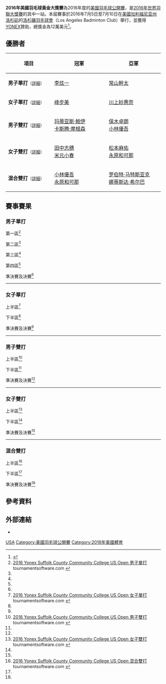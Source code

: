 {{noteTA|G1=Badminton}}
{{infobox badminton event
|name           = 2016年美國羽毛球黃金大獎賽
|image          = 2016 yonex us open.jpg
|size           = 200px
|caption        =
|dates          = 2016年7月5日－7月10日
|number_edition = 
|level          = 3A
|prize_money    = 12萬美元
|location       = {{USA}}[[洛杉矶|洛杉矶]]
|venue          = [[洛杉磯羽毛球會|洛杉磯羽毛球會]]
|previous       = 2015年美國羽毛球黃金大獎賽 
|next           = 2017年美國羽毛球黃金大獎賽
}}
'''2016年美國羽毛球黃金大獎賽'''為2016年度的[[美國羽毛球公開賽|美國羽毛球公開賽]]，是[[2016年世界羽聯大獎賽|2016年世界羽聯大獎賽]]的其中一站。本屆賽事於2016年7月5日至7月10日在[[美國|美國]][[加利福尼亚州|加利福尼亚州]][[洛杉矶|洛杉矶]]的[[洛杉磯羽毛球會|洛杉磯羽毛球會]]（Los Angeles Badminton Club）舉行，並獲得[[YONEX|YONEX]]贊助，總獎金為12萬美元<ref>{{cite web|title=2016 YONEX U.S. OPEN BADMINTON CHAMPIONSHIPS|url=http://system.bwfbadminton.com/uploads/2016/05/26/YONEX%20US%20Open%20-%20Prospectus%20-%20Updated%2020%20May%202016.pdf|publisher=USA Badminton|accessdate=2016-06-24|archive-date=2017-04-07|archive-url=https://web.archive.org/web/20170407103403/http://system.bwfbadminton.com/uploads/2016/05/26/YONEX%20US%20Open%20-%20Prospectus%20-%20Updated%2020%20May%202016.pdf|dead-url=no}}{{en}}</ref>。

== 優勝者 ==
{| class=wikitable style="font-size:small"
!width="200"|項目
!width="250"|冠軍
!width="250"|亞軍
|-
|'''男子單打'''<small>（[[#男子單打|詳細]]）</small>
|{{flagicon|KOR}} [[李炫一|李炫一]]
|{{flagicon|JPN}} [[常山幹太|常山幹太]]
|-
|'''女子單打'''<small>（[[#女子單打|詳細]]）</small>
|{{flagicon|JPN}} [[峰步美|峰步美]]
|{{flagicon|JPN}} [[川上紗惠奈|川上紗惠奈]]
|-
|'''男子雙打'''<small>（[[#男子雙打|詳細]]）</small>
|{{flagicon|DEN}} [[玛蒂亚斯·鲍伊|玛蒂亚斯·鲍伊]]<br/>{{flagicon|DEN}} [[卡斯腾·摩根森|卡斯腾·摩根森]]
|{{flagicon|JPN}} [[保木卓朗|保木卓朗]]<br/>{{flagicon|JPN}} [[小林優吾|小林優吾]]
|-
|'''女子雙打'''<small>（[[#女子雙打|詳細]]）</small>
|{{flagicon|JPN}} [[田中志穗|田中志穗]]<br/>{{flagicon|JPN}} [[米元小春|米元小春]]
|{{flagicon|JPN}} [[松本麻佑|松本麻佑]]<br/>{{flagicon|JPN}} [[永原和可那|永原和可那]]
|-
|'''混合雙打'''<small>（[[#混合雙打|詳細]]）</small>
|{{flagicon|JPN}} [[小林優吾|小林優吾]]<br/>{{flagicon|JPN}} [[永原和可那|永原和可那]]
|{{flagicon|POL}} [[罗伯特·马特斯亚克|罗伯特·马特斯亚克]]<br/>{{flagicon|POL}} [[娜蒂斯达·希尔巴|娜蒂斯达·希尔巴]]
|}

== 賽事賽果 ==
=== 男子單打 ===
;第一區<ref name="MS">[http://bwf.tournamentsoftware.com/sport/draw.aspx?id=90EECB22-6153-467F-8668-CD1BCE7B2499&draw=1 2016 Yonex Suffolk County Community College US Open 男子單打] {{Webarchive|url=https://archive.is/20160710160112/http://bwf.tournamentsoftware.com/sport/draw.aspx?id=90EECB22-6153-467F-8668-CD1BCE7B2499&draw=1 |date=2016-07-10 }} tournamentsoftware.com {{en}}</ref>
{{16TeamBracket-Compact-Tennis3
| RD3=第三輪
| RD4=半準決賽

| RD1-seed01=1
| RD1-team01={{nowrap|{{flagicon|IND}} [[斯里坎特·基达姆比|斯里坎特·基达姆比]] (退賽)}}
| RD1-score01-1=
| RD1-score01-2=
| RD1-score01-3=
| RD1-seed02=
| RD1-team02=輪空
| RD1-score02-1=
| RD1-score02-2=
| RD1-score02-3=

| RD1-seed03=
| RD1-team03={{flagicon|IND}} [[赫谢尔·丹尼|赫谢尔·丹尼]]
| RD1-score03-1=18
| RD1-score03-2=18
| RD1-score03-3=
| RD1-seed04=
| RD1-team04='''{{flagicon|ISR}} [[米沙·西尔伯曼|米沙·西尔伯曼]]
| RD1-score04-1='''21
| RD1-score04-2='''21
| RD1-score04-3=

| RD1-seed05=
| RD1-team05='''{{flagicon|GUA}} [[魯本·卡斯特利亞諾斯|魯本·卡斯特利亞諾斯]]
| RD1-score05-1='''21
| RD1-score05-2='''21
| RD1-score05-3=
| RD1-seed06=
| RD1-team06={{flagicon|TRI}} [[尼古拉斯·邦科斯基|尼古拉斯·邦科斯基]]
| RD1-score06-1=11
| RD1-score06-2=12
| RD1-score06-3=

| RD1-seed07=
| RD1-team07='''{{flagicon|NEP}} [[拉特纳吉特·塔芒|拉特纳吉特·塔芒]]
| RD1-score07-1=
| RD1-score07-2=
| RD1-score07-3=
| RD1-seed08=
| RD1-team08={{nowrap|{{flagicon|JPN}} [[武下利一|武下利一]] (退賽)}}
| RD1-score08-1=
| RD1-score08-2=
| RD1-score08-3=

| RD1-seed09=5
| RD1-team09='''{{flagicon|IND}} [[普兰诺伊·哈塞纳·苏尼尔·库马尔|普兰诺伊·H·S]]
| RD1-score09-1='''21
| RD1-score09-2='''21
| RD1-score09-3=
| RD1-seed10=
| RD1-team10={{flagicon|USA}} [[Calvin_Lin|Calvin Lin]]
| RD1-score10-1=7
| RD1-score10-2=6
| RD1-score10-3=

| RD1-seed11=
| RD1-team11='''{{flagicon|IRL}} [[乔舒亚·马吉|乔舒亚·马吉]]
| RD1-score11-1='''23
| RD1-score11-2='''21
| RD1-score11-3=
| RD1-seed12=
| RD1-team12={{flagicon|USA}} [[萨塔瓦特·庞拉尔莱特|萨塔瓦特·庞拉尔莱特]]
| RD1-score12-1=21
| RD1-score12-2=19
| RD1-score12-3=

| RD1-seed13=
| RD1-team13={{flagicon|AUT}} [[Rüdiger_Gnedt|Rüdiger Gnedt]]
| RD1-score13-1=16
| RD1-score13-2=6
| RD1-score13-3=
| RD1-seed14=
| RD1-team14='''{{flagicon|USA}} [[林恩偕|林恩偕]]
| RD1-score14-1='''21
| RD1-score14-2='''21
| RD1-score14-3=

| RD1-seed15=
| RD1-team15={{flagicon|FRA}} [[布里斯·利弗德斯|布里斯·利弗德斯]]
| RD1-score15-1=18
| RD1-score15-2=17
| RD1-score15-3=
| RD1-seed16=
| RD1-team16='''{{flagicon|KOR}} [[李炫一|李炫一]]
| RD1-score16-1='''21
| RD1-score16-2='''21
| RD1-score16-3=

| RD2-seed01=
| RD2-team01=輪空
| RD2-score01-1=
| RD2-score01-2=
| RD2-score01-3=
| RD2-seed02=
| RD2-team02='''{{flagicon|ISR}} [[米沙·西尔伯曼|米沙·西尔伯曼]]
| RD2-score02-1=
| RD2-score02-2=
| RD2-score02-3=

| RD2-seed03=
| RD2-team03={{nowrap|{{flagicon|GUA}} [[魯本·卡斯特利亞諾斯|魯本·卡斯特利亞諾斯]]}}
| RD2-score03-1='''21
| RD2-score03-2=15
| RD2-score03-3=8
| RD2-seed04=
| RD2-team04='''{{flagicon|NEP}} [[拉特纳吉特·塔芒|拉特纳吉特·塔芒]]
| RD2-score04-1=18
| RD2-score04-2='''21
| RD2-score04-3='''21

| RD2-seed05=5
| RD2-team05='''{{flagicon|IND}} [[普兰诺伊·哈塞纳·苏尼尔·库马尔|普兰诺伊·H·S]]
| RD2-score05-1='''21
| RD2-score05-2='''21
| RD2-score05-3=
| RD2-seed06=
| RD2-team06={{flagicon|IRL}} [[乔舒亚·马吉|乔舒亚·马吉]]
| RD2-score06-1=9
| RD2-score06-2=8
| RD2-score06-3=

| RD2-seed07=
| RD2-team07={{flagicon|USA}} [[林恩偕|林恩偕]]
| RD2-score07-1=14
| RD2-score07-2=14
| RD2-score07-3=
| RD2-seed08=
| RD2-team08='''{{flagicon|KOR}} [[李炫一|李炫一]]
| RD2-score08-1='''21
| RD2-score08-2='''21
| RD2-score08-3=

| RD3-seed01=
| RD3-team01='''{{flagicon|ISR}} [[米沙·西尔伯曼|米沙·西尔伯曼]]
| RD3-score01-1='''21
| RD3-score01-2='''21
| RD3-score01-3=
| RD3-seed02=
| RD3-team02={{nowrap|{{flagicon|NEP}} [[拉特纳吉特·塔芒|拉特纳吉特·塔芒]]}}
| RD3-score02-1=14
| RD3-score02-2=14
| RD3-score02-3=

| RD3-seed03=5
| RD3-team03={{flagicon|IND}} [[普兰诺伊·哈塞纳·苏尼尔·库马尔|普兰诺伊·H·S]]
| RD3-score03-1=23
| RD3-score03-2=21
| RD3-score03-3=
| RD3-seed04=
| RD3-team04='''{{flagicon|KOR}} [[李炫一|李炫一]]
| RD3-score04-1='''25
| RD3-score04-2='''23
| RD3-score04-3=

| RD4-seed01=
| RD4-team01={{nowrap|{{flagicon|ISR}} [[米沙·西尔伯曼|米沙·西尔伯曼]]}}
| RD4-score01-1=13
| RD4-score01-2=17
| RD4-score01-3=
| RD4-seed02=
| RD4-team02='''{{flagicon|KOR}} [[李炫一|李炫一]]
| RD4-score02-1='''21
| RD4-score02-2='''21
| RD4-score02-3=
}}
;第二區<ref name="MS"/>
{{16TeamBracket-Compact-Tennis3
| RD3=第三輪
| RD4=半準決賽

| RD1-seed01=3
| RD1-team01={{nowrap|{{flagicon|ENG}} [[拉吉夫·欧斯夫|拉吉夫·欧斯夫]] (退賽)}}
| RD1-score01-1=
| RD1-score01-2=
| RD1-score01-3=
| RD1-seed02=
| RD1-team02=輪空
| RD1-score02-1=
| RD1-score02-2=
| RD1-score02-3=

| RD1-seed03=
| RD1-team03='''{{flagicon|DEN}} [[克里斯蒂安·林德·汤姆森|C·L·汤姆森]]
| RD1-score03-1=14
| RD1-score03-2='''21
| RD1-score03-3='''21
| RD1-seed04=
| RD1-team04={{flagicon|USA}} [[李福來|李福來]]
| RD1-score04-1='''21
| RD1-score04-2=18
| RD1-score04-3=19

| RD1-seed05=
| RD1-team05={{flagicon|MEX}} [[利诺·穆尼奥斯|利诺·穆尼奥斯]] (退賽)
| RD1-score05-1=
| RD1-score05-2=
| RD1-score05-3=
| RD1-seed06=
| RD1-team06='''{{flagicon|GUA}} [[凯文·科登|凯文·科登]]
| RD1-score06-1=
| RD1-score06-2=
| RD1-score06-3=

| RD1-seed07=
| RD1-team07={{flagicon|SWE}} [[米卡爾·韋斯特貝|米卡爾·韋斯特貝]]
| RD1-score07-1=17
| RD1-score07-2='''26
| RD1-score07-3=16
| RD1-seed08=
| RD1-team08='''{{flagicon|POL}} [[阿德里安·齐奥尔科|阿德里安·齐奥尔科]]
| RD1-score08-1='''21
| RD1-score08-2=24
| RD1-score08-3='''21

| RD1-seed09=6
| RD1-team09='''{{flagicon|IND}} [[塞·帕拉内斯·巴米迪帕提|塞·帕拉内斯·B]]
| RD1-score09-1='''21
| RD1-score09-2='''21
| RD1-score09-3=
| RD1-seed10=
| RD1-team10={{flagicon|SWE}} [[亨利·胡尔斯凯宁|亨利·胡尔斯凯宁]]
| RD1-score10-1=13
| RD1-score10-2=12
| RD1-score10-3=

| RD1-seed11=
| RD1-team11={{flagicon|USA}} [[Dean_Schoppe|Dean Schoppe]]
| RD1-score11-1=7
| RD1-score11-2=3
| RD1-score11-3=
| RD1-seed12=
| RD1-team12='''{{flagicon|CAN}} [[班加罗尔·拉詹纳·桑吉尔斯|B·R·桑吉尔斯]]
| RD1-score12-1='''21
| RD1-score12-2='''21
| RD1-score12-3=

| RD1-seed13=
| RD1-team13={{flagicon|USA}} [[Phillips_Jap|Phillips Jap]]
| RD1-score13-1=8
| RD1-score13-2=13
| RD1-score13-3=
| RD1-seed14=
| RD1-team14='''{{flagicon|IND}} [[拉贾·梅努里·文卡塔·加卢西达|R·M·V·加卢西达]]
| RD1-score14-1='''21
| RD1-score14-2='''21
| RD1-score14-3=

| RD1-seed15=
| RD1-team15='''{{flagicon|JPN}} [[坂井一將|坂井一將]]
| RD1-score15-1='''21
| RD1-score15-2='''21
| RD1-score15-3=
| RD1-seed16=
| RD1-team16={{flagicon|GUA}} [[阿尼巴尔·马罗金|阿尼巴尔·马罗金]]
| RD1-score16-1=10
| RD1-score16-2=9
| RD1-score16-3=

| RD2-seed01=
| RD2-team01=輪空
| RD2-score01-1=
| RD2-score01-2=
| RD2-score01-3=
| RD2-seed02=
| RD2-team02='''{{flagicon|DEN}} [[克里斯蒂安·林德·汤姆森|C·L·汤姆森]]
| RD2-score02-1=
| RD2-score02-2=
| RD2-score02-3=

| RD2-seed03=
| RD2-team03='''{{flagicon|GUA}} [[凯文·科登|凯文·科登]]
| RD2-score03-1='''21
| RD2-score03-2='''21
| RD2-score03-3=
| RD2-seed04=
| RD2-team04={{nowrap|{{flagicon|POL}} [[阿德里安·齐奥尔科|阿德里安·齐奥尔科]]}}
| RD2-score04-1=13
| RD2-score04-2=17
| RD2-score04-3=

| RD2-seed05=6
| RD2-team05='''{{flagicon|IND}} [[塞·帕拉内斯·巴米迪帕提|塞·帕拉内斯·B]]
| RD2-score05-1='''21
| RD2-score05-2='''21
| RD2-score05-3=
| RD2-seed06=
| RD2-team06={{flagicon|CAN}} [[班加罗尔·拉詹纳·桑吉尔斯|B·R·桑吉尔斯]]
| RD2-score06-1=15
| RD2-score06-2=7
| RD2-score06-3=

| RD2-seed07=
| RD2-team07={{flagicon|IND}} [[拉贾·梅努里·文卡塔·加卢西达|R·M·V·加卢西达]]
| RD2-score07-1=17
| RD2-score07-2=12
| RD2-score07-3=
| RD2-seed08=
| RD2-team08='''{{flagicon|JPN}} [[坂井一將|坂井一將]]
| RD2-score08-1='''21
| RD2-score08-2='''21
| RD2-score08-3=

| RD3-seed01=
| RD3-team01={{flagicon|DEN}} [[克里斯蒂安·林德·汤姆森|C·L·汤姆森]]
| RD3-score01-1=16
| RD3-score01-2=15
| RD3-score01-3=
| RD3-seed02=
| RD3-team02='''{{flagicon|GUA}} [[凯文·科登|凯文·科登]]
| RD3-score02-1='''21
| RD3-score02-2='''21
| RD3-score02-3=

| RD3-seed03=6
| RD3-team03={{flagicon|IND}} [[塞·帕拉内斯·巴米迪帕提|塞·帕拉内斯·B]]
| RD3-score03-1='''21
| RD3-score03-2=17
| RD3-score03-3=20
| RD3-seed04=
| RD3-team04='''{{flagicon|JPN}} [[坂井一將|坂井一將]]
| RD3-score04-1=13
| RD3-score04-2='''21
| RD3-score04-3='''22

| RD4-seed01=
| RD4-team01='''{{flagicon|GUA}} [[凯文·科登|凯文·科登]]
| RD4-score01-1='''21
| RD4-score01-2='''21
| RD4-score01-3=
| RD4-seed02=
| RD4-team02={{flagicon|JPN}} [[坂井一將|坂井一將]]
| RD4-score02-1=18
| RD4-score02-2=14
| RD4-score02-3=
}}
;第三區<ref name="MS"/>
{{16TeamBracket-Compact-Tennis3
| RD3=第三輪
| RD4=半準決賽

| RD1-seed01=
| RD1-team01={{flagicon|CAN}} [[Kyle_Golding|Kyle Golding]]
| RD1-score01-1=9
| RD1-score01-2=15
| RD1-score01-3=
| RD1-seed02=
| RD1-team02='''{{flagicon|CZE}} [[米兰·卢迪克|米兰·卢迪克]]
| RD1-score02-1='''21
| RD1-score02-2='''21
| RD1-score02-3=

| RD1-seed03=
| RD1-team03='''{{flagicon|IND}} [[普拉特爾·喬希|普拉特爾·喬希]]
| RD1-score03-1='''21
| RD1-score03-2='''21
| RD1-score03-3=
| RD1-seed04=
| RD1-team04={{flagicon|CAN}} [[Kevin_Barkman|Kevin Barkman]]
| RD1-score04-1=13
| RD1-score04-2=13
| RD1-score04-3=

| RD1-seed05=
| RD1-team05='''{{flagicon|IND}} [[阿南·帕瓦尔|阿南·帕瓦尔]]
| RD1-score05-1='''21
| RD1-score05-2='''21
| RD1-score05-3=
| RD1-seed06=
| RD1-team06={{flagicon|DEN}} [[Peder_Sovndal|Peder Sovndal]]
| RD1-score06-1=7
| RD1-score06-2=7
| RD1-score06-3=

| RD1-seed07=
| RD1-team07='''{{flagicon|AUT}} [[大卫·奥伯诺斯特勒|大卫·奥伯诺斯特勒]]
| RD1-score07-1=
| RD1-score07-2=
| RD1-score07-3=
| RD1-seed08=7
| RD1-team08={{flagicon|VIE}} [[阮進明|阮進明]] (退賽)
| RD1-score08-1=
| RD1-score08-2=
| RD1-score08-3=

| RD1-seed09=
| RD1-team09={{flagicon|INA}} [[Dewantoro_Pandu|Dewantoro Pandu]]
| RD1-score09-1=12
| RD1-score09-2=3
| RD1-score09-3=
| RD1-seed10=
| RD1-team10='''{{flagicon|JPN}} [[奈良岡功大|奈良岡功大]]
| RD1-score10-1='''21
| RD1-score10-2='''21
| RD1-score10-3=

| RD1-seed11=
| RD1-team11={{nowrap|{{flagicon|MAS}} [[祖尔法里·祖基菲里|祖尔法里·祖基菲里]] (退賽)}}
| RD1-score11-1=
| RD1-score11-2=
| RD1-score11-3=
| RD1-seed12=
| RD1-team12='''{{flagicon|POR}} [[佩德罗·马丁斯|佩德罗·马丁斯]]
| RD1-score12-1=
| RD1-score12-2=
| RD1-score12-3=

| RD1-seed13=
| RD1-team13={{flagicon|USA}} [[Ong_Meng-Yung|Ong Meng-Yung]]
| RD1-score13-1=9
| RD1-score13-2=13
| RD1-score13-3=
| RD1-seed14=
| RD1-team14='''{{flagicon|EST}} [[劳尔·穆斯特|劳尔·穆斯特]]
| RD1-score14-1='''21
| RD1-score14-2='''21
| RD1-score14-3=

| RD1-seed15=
| RD1-team15={{flagicon|DEN}} [[乔希姆·佩尔森|乔希姆·佩尔森]] (退賽)
| RD1-score15-1=
| RD1-score15-2=
| RD1-score15-3=
| RD1-seed16=4
| RD1-team16='''{{flagicon|IND}} [[阿贾伊·贾亚拉姆|阿贾伊·贾亚拉姆]]
| RD1-score16-1=
| RD1-score16-2=
| RD1-score16-3=

| RD2-seed01=
| RD2-team01={{flagicon|CZE}} [[米兰·卢迪克|米兰·卢迪克]]
| RD2-score01-1=18
| RD2-score01-2=13
| RD2-score01-3=
| RD2-seed02=
| RD2-team02='''{{flagicon|IND}} [[普拉特爾·喬希|普拉特爾·喬希]]
| RD2-score02-1='''21
| RD2-score02-2='''21
| RD2-score02-3=

| RD2-seed03=
| RD2-team03='''{{flagicon|IND}} [[阿南·帕瓦尔|阿南·帕瓦尔]]
| RD2-score03-1='''21
| RD2-score03-2='''21
| RD2-score03-3=
| RD2-seed04=
| RD2-team04={{nowrap|{{flagicon|AUT}} [[大卫·奥伯诺斯特勒|大卫·奥伯诺斯特勒]]}}
| RD2-score04-1=12
| RD2-score04-2=9
| RD2-score04-3=

| RD2-seed05=
| RD2-team05={{flagicon|JPN}} [[奈良岡功大|奈良岡功大]]
| RD2-score05-1=18
| RD2-score05-2=14
| RD2-score05-3=
| RD2-seed06=
| RD2-team06='''{{flagicon|POR}} [[佩德罗·马丁斯|佩德罗·马丁斯]]
| RD2-score06-1='''21
| RD2-score06-2='''21
| RD2-score06-3=

| RD2-seed07=
| RD2-team07={{flagicon|EST}} [[劳尔·穆斯特|劳尔·穆斯特]]
| RD2-score07-1=14
| RD2-score07-2=9
| RD2-score07-3=
| RD2-seed08=4
| RD2-team08='''{{flagicon|IND}} [[阿贾伊·贾亚拉姆|阿贾伊·贾亚拉姆]]
| RD2-score08-1='''21
| RD2-score08-2='''21
| RD2-score08-3=

| RD3-seed01=
| RD3-team01={{flagicon|IND}} [[普拉特爾·喬希|普拉特爾·喬希]]
| RD3-score01-1=10
| RD3-score01-2=13
| RD3-score01-3=
| RD3-seed02=
| RD3-team02='''{{flagicon|IND}} [[阿南·帕瓦尔|阿南·帕瓦尔]]
| RD3-score02-1='''21
| RD3-score02-2='''21
| RD3-score02-3=

| RD3-seed03=
| RD3-team03={{flagicon|POR}} [[佩德罗·马丁斯|佩德罗·马丁斯]]
| RD3-score03-1=11
| RD3-score03-2=15
| RD3-score03-3=
| RD3-seed04=4
| RD3-team04='''{{nowrap|{{flagicon|IND}} [[阿贾伊·贾亚拉姆|阿贾伊·贾亚拉姆]]}}
| RD3-score04-1='''21
| RD3-score04-2='''21
| RD3-score04-3=

| RD4-seed01=
| RD4-team01={{flagicon|IND}} [[阿南·帕瓦尔|阿南·帕瓦尔]]
| RD4-score01-1=11
| RD4-score01-2=11
| RD4-score01-3=
| RD4-seed02=4
| RD4-team02='''{{nowrap|{{flagicon|IND}} [[阿贾伊·贾亚拉姆|阿贾伊·贾亚拉姆]]}}
| RD4-score02-1='''21
| RD4-score02-2='''21
| RD4-score02-3=
}}
;第四區<ref name="MS"/>
{{16TeamBracket-Compact-Tennis3
| RD3=第三輪
| RD4=半準決賽

| RD1-seed01=
| RD1-team01='''{{flagicon|MEX}} [[Humberto_Aguirre_Fajardo|H A Fajardo]]
| RD1-score01-1='''21
| RD1-score01-2='''21
| RD1-score01-3=
| RD1-seed02=
| RD1-team02={{flagicon|USA}} [[Ali_Viettry|Ali Viettry]]
| RD1-score02-1=4
| RD1-score02-2=13
| RD1-score02-3=

| RD1-seed03=
| RD1-team03='''{{flagicon|USA}} [[舒之顥|舒之顥]]
| RD1-score03-1='''21
| RD1-score03-2=12
| RD1-score03-3='''21
| RD1-seed04=
| RD1-team04={{flagicon|BRA}} [[伊戈尔·科埃略·德奥利维拉|Y·C·德奥利维拉]]
| RD1-score04-1=12
| RD1-score04-2='''21
| RD1-score04-3=14

| RD1-seed05=
| RD1-team05='''{{flagicon|CAN}} [[Timothy_Chiu|Timothy Chiu]]
| RD1-score05-1='''21
| RD1-score05-2='''21
| RD1-score05-3=
| RD1-seed06=
| RD1-team06={{flagicon|USA}} [[陳彥德|陳彥德]]
| RD1-score06-1=16
| RD1-score06-2=11
| RD1-score06-3=

| RD1-seed07=
| RD1-team07={{flagicon|CAN}} [[马丁·朱弗雷|马丁·朱弗雷]]
| RD1-score07-1=19
| RD1-score07-2='''21
| RD1-score07-3=8
| RD1-seed08=8
| RD1-team08='''{{flagicon|ESP}} [[巴勃罗·阿维安|巴勃罗·阿维安]]
| RD1-score08-1='''21
| RD1-score08-2=15
| RD1-score08-3='''21

| RD1-seed09=
| RD1-team09={{flagicon|SWE}} [[马蒂亚斯·博里|马蒂亚斯·博里]]
| RD1-score09-1=13
| RD1-score09-2='''22
| RD1-score09-3=18
| RD1-seed10=
| RD1-team10='''{{flagicon|JPN}} [[下農走|下農走]]
| RD1-score10-1='''21
| RD1-score10-2=20
| RD1-score10-3='''21

| RD1-seed11=
| RD1-team11='''{{nowrap|{{flagicon|SRI}} [[尼卢卡·卡鲁纳拉特纳|尼卢卡·卡鲁纳拉特纳]]}}
| RD1-score11-1='''21
| RD1-score11-2='''21
| RD1-score11-3=
| RD1-seed12=
| RD1-team12={{flagicon|GUA}} [[鲁道夫·拉米雷斯|鲁道夫·拉米雷斯]]
| RD1-score12-1=17
| RD1-score12-2=12
| RD1-score12-3=

| RD1-seed13=
| RD1-team13='''{{flagicon|JPN}} [[常山幹太|常山幹太]]
| RD1-score13-1='''21
| RD1-score13-2='''21
| RD1-score13-3=
| RD1-seed14=
| RD1-team14={{flagicon|NEP}} [[Bikash_Shrestha|Bikash Shrestha]]
| RD1-score14-1=8
| RD1-score14-2=9
| RD1-score14-3=

| RD1-seed15=
| RD1-team15=輪空
| RD1-score15-1=
| RD1-score15-2=
| RD1-score15-3=
| RD1-seed16=2
| RD1-team16={{flagicon|GER}} [[马克·茨维布勒|马克·茨维布勒]] (退賽)
| RD1-score16-1=
| RD1-score16-2=
| RD1-score16-3=

| RD2-seed01=
| RD2-team01={{flagicon|MEX}} [[Humberto_Aguirre_Fajardo|H A Fajardo]]
| RD2-score01-1=16
| RD2-score01-2=12
| RD2-score01-3=
| RD2-seed02=
| RD2-team02='''{{flagicon|USA}} [[舒之顥|舒之顥]]
| RD2-score02-1='''21
| RD2-score02-2='''21
| RD2-score02-3=

| RD2-seed03=
| RD2-team03={{flagicon|CAN}} [[Timothy_Chiu|Timothy Chiu]]
| RD2-score03-1=19
| RD2-score03-2=10
| RD2-score03-3=
| RD2-seed04=8
| RD2-team04='''{{flagicon|ESP}} [[巴勃罗·阿维安|巴勃罗·阿维安]]
| RD2-score04-1='''21
| RD2-score04-2='''21
| RD2-score04-3=

| RD2-seed05=
| RD2-team05={{flagicon|JPN}} [[下農走|下農走]]
| RD2-score05-1=14
| RD2-score05-2=20
| RD2-score05-3=
| RD2-seed06=
| RD2-team06='''{{nowrap|{{flagicon|SRI}} [[尼卢卡·卡鲁纳拉特纳|尼卢卡·卡鲁纳拉特纳]]}}
| RD2-score06-1='''21
| RD2-score06-2='''22
| RD2-score06-3=

| RD2-seed07=
| RD2-team07='''{{flagicon|JPN}} [[常山幹太|常山幹太]]
| RD2-score07-1=
| RD2-score07-2=
| RD2-score07-3=
| RD2-seed08=
| RD2-team08=輪空
| RD2-score08-1=
| RD2-score08-2=
| RD2-score08-3=

| RD3-seed01=
| RD3-team01={{flagicon|USA}} [[舒之顥|舒之顥]]
| RD3-score01-1=13
| RD3-score01-2=14
| RD3-score01-3=
| RD3-seed02=8
| RD3-team02='''{{flagicon|ESP}} [[巴勃罗·阿维安|巴勃罗·阿维安]]
| RD3-score02-1='''21
| RD3-score02-2='''21
| RD3-score02-3=

| RD3-seed03=
| RD3-team03={{nowrap|{{flagicon|SRI}} [[尼卢卡·卡鲁纳拉特纳|尼卢卡·卡鲁纳拉特纳]]}}
| RD3-score03-1='''21
| RD3-score03-2=7
| RD3-score03-3=12
| RD3-seed04=
| RD3-team04='''{{flagicon|JPN}} [[常山幹太|常山幹太]]
| RD3-score04-1=19
| RD3-score04-2='''21
| RD3-score04-3='''21

| RD4-seed01=8
| RD4-team01={{nowrap|{{flagicon|ESP}} [[巴勃罗·阿维安|巴勃罗·阿维安]]}}
| RD4-score01-1='''23
| RD4-score01-2=16
| RD4-score01-3=15
| RD4-seed02=
| RD4-team02='''{{flagicon|JPN}} [[常山幹太|常山幹太]]
| RD4-score02-1=21
| RD4-score02-2='''21
| RD4-score02-3='''21
}}
;準決賽及決賽<ref name="MS"/>
{{4TeamBracket-Tennis3-v2
| team-width=200
| RD1-seed1=
| RD1-team1='''{{flagicon|KOR}} [[李炫一|李炫一]]
| RD1-score1-1='''21
| RD1-score1-2='''21
| RD1-score1-3=
| RD1-seed2=
| RD1-team2={{flagicon|GUA}} [[凯文·科登|凯文·科登]]
| RD1-score2-1=16
| RD1-score2-2=8
| RD1-score2-3=

| RD1-seed3=4
| RD1-team3={{flagicon|IND}} [[阿贾伊·贾亚拉姆|阿贾伊·贾亚拉姆]]
| RD1-score3-1=10
| RD1-score3-2=14
| RD1-score3-3=
| RD1-seed4=
| RD1-team4='''{{flagicon|JPN}} [[常山幹太|常山幹太]]
| RD1-score4-1='''21
| RD1-score4-2='''21
| RD1-score4-3=

| RD2-seed1=
| RD2-team1='''{{flagicon|KOR}} [[李炫一|李炫一]]
| RD2-score1-1='''24
| RD2-score1-2='''21
| RD2-score1-3=
| RD2-seed2=
| RD2-team2={{flagicon|JPN}} [[常山幹太|常山幹太]]
| RD2-score2-1=22
| RD2-score2-2=8
| RD2-score2-3=
}}
----

=== 女子單打 ===
;上半區<ref name="WS">[http://bwf.tournamentsoftware.com/sport/draw.aspx?id=90EECB22-6153-467F-8668-CD1BCE7B2499&draw=3 2016 Yonex Suffolk County Community College US Open 女子單打] {{Webarchive|url=https://archive.is/20160710160107/http://bwf.tournamentsoftware.com/sport/draw.aspx?id=90EECB22-6153-467F-8668-CD1BCE7B2499&draw=3 |date=2016-07-10 }} tournamentsoftware.com {{en}}</ref>
{{16TeamBracket-Compact-Tennis3
| RD1-seed01=PFQ
| RD1-team01={{flagicon|USA}} [[Jacqueline_Wendy_Myers|J W Myers]]
| RD1-score01-1=5
| RD1-score01-2=4
| RD1-score01-3=
| RD1-seed02=
| RD1-team02='''{{flagicon|CAN}} [[雷切尔·洪德里克|雷切尔·洪德里克]]
| RD1-score02-1='''21
| RD1-score02-2='''21
| RD1-score02-3=

| RD1-seed03=
| RD1-team03={{flagicon|USA}} [[Maya_Chen|Maya Chen]]
| RD1-score03-1=13
| RD1-score03-2=8
| RD1-score03-3=
| RD1-seed04=
| RD1-team04='''{{flagicon|IRL}} [[克洛伊·马吉|克洛伊·马吉]]
| RD1-score04-1='''21
| RD1-score04-2='''22
| RD1-score04-3=

| RD1-seed05=7
| RD1-team05='''{{flagicon|BUL}} [[琳达·塞奇妮|琳达·塞奇妮]]
| RD1-score05-1='''21
| RD1-score05-2='''21
| RD1-score05-3=
| RD1-seed06=
| RD1-team06={{flagicon|USA}} [[潘晴|潘晴]]
| RD1-score06-1=18
| RD1-score06-2=11
| RD1-score06-3=

| RD1-seed07=Q1
| RD1-team07={{flagicon|CAN}} [[Qingzi_Ouyang|Qingzi Ouyang]]
| RD1-score07-1=14
| RD1-score07-2='''21
| RD1-score07-3=14
| RD1-seed08=
| RD1-team08='''{{nowrap|{{flagicon|DEN}} [[茱莉·芬尼-易普森|茱莉·芬尼-易普森]]}}
| RD1-score08-1='''21
| RD1-score08-2=11
| RD1-score08-3='''21

| RD1-seed09=3
| RD1-team09='''{{flagicon|JPN}} [[橋本由衣|橋本由衣]]
| RD1-score09-1='''21
| RD1-score09-2='''21
| RD1-score09-3=
| RD1-seed10=Q4
| RD1-team10={{flagicon|CAN}} [[Olivia_Lei|Olivia Lei]]
| RD1-score10-1=9
| RD1-score10-2=10
| RD1-score10-3=

| RD1-seed11=
| RD1-team11='''{{flagicon|BRA}} [[洛海尼·维森特|洛海尼·维森特]]
| RD1-score11-1='''21
| RD1-score11-2=17
| RD1-score11-3='''21
| RD1-seed12=
| RD1-team12={{flagicon|ITA}} [[让尼娜·奇科尼尼|让尼娜·奇科尼尼]]
| RD1-score12-1=19
| RD1-score12-2='''21
| RD1-score12-3=13

| RD1-seed13=6
| RD1-team13={{flagicon|USA}} [[王苑力|王苑力]]
| RD1-score13-1=17
| RD1-score13-2=16
| RD1-score13-3=
| RD1-seed14=
| RD1-team14='''{{flagicon|VIE}} [[武氏妆|武氏妆]]
| RD1-score14-1='''21
| RD1-score14-2='''21
| RD1-score14-3=

| RD1-seed15=
| RD1-team15={{flagicon|IND}} [[露丝维卡·斯瓦尼·加德|R·S·加德]]
| RD1-score15-1=19
| RD1-score15-2='''21
| RD1-score15-3=18
| RD1-seed16=
| RD1-team16='''{{flagicon|JPN}} [[峰步美|峰步美]]
| RD1-score16-1='''21
| RD1-score16-2=15
| RD1-score16-3='''21

| RD2-seed01=
| RD2-team01={{flagicon|CAN}} [[雷切尔·洪德里克|雷切尔·洪德里克]]
| RD2-score01-1=16
| RD2-score01-2=11
| RD2-score01-3=
| RD2-seed02=
| RD2-team02='''{{flagicon|IRL}} [[克洛伊·马吉|克洛伊·马吉]]
| RD2-score02-1='''21
| RD2-score02-2='''21
| RD2-score02-3=

| RD2-seed05=3
| RD2-team05='''{{flagicon|JPN}} [[橋本由衣|橋本由衣]]
| RD2-score05-1='''21
| RD2-score05-2='''21
| RD2-score05-3=
| RD2-seed06=
| RD2-team06={{flagicon|BRA}} [[洛海尼·维森特|洛海尼·维森特]]
| RD2-score06-1=13
| RD2-score06-2=3
| RD2-score06-3=

| RD2-seed07=
| RD2-team07={{flagicon|VIE}} [[武氏妆|武氏妆]]
| RD2-score07-1=17
| RD2-score07-2=6
| RD2-score07-3=
| RD2-seed08=
| RD2-team08='''{{flagicon|JPN}} [[峰步美|峰步美]]
| RD2-score08-1='''21
| RD2-score08-2='''21
| RD2-score08-3=

| RD2-seed03=7
| RD2-team03='''{{flagicon|BUL}} [[琳达·塞奇妮|琳达·塞奇妮]]
| RD2-score03-1='''21
| RD2-score03-2='''21
| RD2-score03-3=
| RD2-seed04=
| RD2-team04={{nowrap|{{flagicon|DEN}} [[茱莉·芬尼-易普森|茱莉·芬尼-易普森]]}}
| RD2-score04-1=3
| RD2-score04-2=19
| RD2-score04-3=

| RD3-seed01=
| RD3-team01={{flagicon|IRL}} [[克洛伊·马吉|克洛伊·马吉]]
| RD3-score01-1=20
| RD3-score01-2=12
| RD3-score01-3=
| RD3-seed02=7
| RD3-team02='''{{nowrap|{{flagicon|BUL}} [[琳达·塞奇妮|琳达·塞奇妮]]}}
| RD3-score02-1='''22
| RD3-score02-2='''21
| RD3-score02-3=

| RD3-seed03=3
| RD3-team03={{flagicon|JPN}} [[橋本由衣|橋本由衣]]
| RD3-score03-1=15
| RD3-score03-2=14
| RD3-score03-3=
| RD3-seed04=
| RD3-team04='''{{flagicon|JPN}} [[峰步美|峰步美]]
| RD3-score04-1='''21
| RD3-score04-2='''21
| RD3-score04-3=

| RD4-seed01=7
| RD4-team01={{nowrap|{{flagicon|BUL}} [[琳达·塞奇妮|琳达·塞奇妮]]}}
| RD4-score01-1=20
| RD4-score01-2=12
| RD4-score01-3=
| RD4-seed02=
| RD4-team02='''{{flagicon|JPN}} [[峰步美|峰步美]]
| RD4-score02-1='''22
| RD4-score02-2='''21
| RD4-score02-3=
}}
;下半區<ref name="WS"/>
{{16TeamBracket-Compact-Tennis3
| RD1-seed01=
| RD1-team01='''{{flagicon|FRA}} [[戴尔芬·兰萨克|戴尔芬·兰萨克]]
| RD1-score01-1='''21
| RD1-score01-2='''21
| RD1-score01-3=
| RD1-seed02=Q3
| RD1-team02={{flagicon|USA}} [[許怡霏|許怡霏]]
| RD1-score02-1=18
| RD1-score02-2=16
| RD1-score02-3=

| RD1-seed03=
| RD1-team03={{flagicon|SUI}} [[萨布丽娜·贾奎特|萨布丽娜·贾奎特]]
| RD1-score03-1=21
| RD1-score03-2=24
| RD1-score03-3=
| RD1-seed04=8
| RD1-team04='''{{flagicon|JPN}} [[大堀彩|大堀彩]]
| RD1-score04-1='''23
| RD1-score04-2='''26
| RD1-score04-3=

| RD1-seed05=
| RD1-team05='''{{flagicon|JPN}} [[川上紗惠奈|川上紗惠奈]]
| RD1-score05-1='''21
| RD1-score05-2='''21
| RD1-score05-3=
| RD1-seed06=
| RD1-team06={{nowrap|{{flagicon|ESP}} [[比阿特丽斯·科拉莱斯|比阿特丽斯·科拉莱斯]]}}
| RD1-score06-1=12
| RD1-score06-2=11
| RD1-score06-3=

| RD1-seed07=
| RD1-team07={{flagicon|USA}} [[Jennifer_Yee|Jennifer Yee]]
| RD1-score07-1=3
| RD1-score07-2=1
| RD1-score07-3=
| RD1-seed08=4
| RD1-team08='''{{flagicon|JPN}} [[今別府香里|今別府香里]]
| RD1-score08-1='''21
| RD1-score08-2='''21
| RD1-score08-3=

| RD1-seed09=
| RD1-team09='''{{flagicon|IND}} [[坦维·拉达|坦维·拉达]]
| RD1-score09-1='''21
| RD1-score09-2='''21
| RD1-score09-3=
| RD1-seed10=
| RD1-team10={{flagicon|GUA}} [[尼克特·亚历杭德拉·索托马约尔|N·A·索托马约尔]]
| RD1-score10-1=6
| RD1-score10-2=9
| RD1-score10-3=

| RD1-seed11=
| RD1-team11={{flagicon|AUT}} [[伊丽莎白·巴利杜芙|伊丽莎白·巴利杜芙]]
| RD1-score11-1=12
| RD1-score11-2=18
| RD1-score11-3=
| RD1-seed12=5
| RD1-team12='''{{flagicon|USA}} [[张蓓雯|张蓓雯]]
| RD1-score12-1='''21
| RD1-score12-2='''21
| RD1-score12-3=

| RD1-seed13=Q2
| RD1-team13='''{{flagicon|CAN}} [[Tai_Yi|Tai Yi]]
| RD1-score13-1='''21
| RD1-score13-2='''21
| RD1-score13-3=
| RD1-seed14=
| RD1-team14={{flagicon|NEP}} [[南萨尔·塔芒|南萨尔·塔芒]]
| RD1-score14-1=7
| RD1-score14-2=8
| RD1-score14-3=

| RD1-seed15=
| RD1-team15={{flagicon|USA}} [[迪沙·古普塔|迪沙·古普塔]]
| RD1-score15-1=18
| RD1-score15-2=7
| RD1-score15-3=
| RD1-seed16=2
| RD1-team16='''{{flagicon|CAN}} [[李文珊_(羽毛球運動員)|李文珊]]
| RD1-score16-1='''21
| RD1-score16-2='''21
| RD1-score16-3=

| RD2-seed01=
| RD2-team01='''{{nowrap|{{flagicon|FRA}} [[戴尔芬·兰萨克|戴尔芬·兰萨克]]}}
| RD2-score01-1='''21
| RD2-score01-2='''23
| RD2-score01-3=
| RD2-seed02=8
| RD2-team02={{flagicon|JPN}} [[大堀彩|大堀彩]]
| RD2-score02-1=14
| RD2-score02-2=21
| RD2-score02-3=

| RD2-seed03=
| RD2-team03='''{{flagicon|JPN}} [[川上紗惠奈|川上紗惠奈]]
| RD2-score03-1='''21
| RD2-score03-2='''21
| RD2-score03-3=
| RD2-seed04=4
| RD2-team04={{flagicon|JPN}} [[今別府香里|今別府香里]]
| RD2-score04-1=10
| RD2-score04-2=15
| RD2-score04-3=

| RD2-seed05=
| RD2-team05={{flagicon|IND}} [[坦维·拉达|坦维·拉达]]
| RD2-score05-1=17
| RD2-score05-2=15
| RD2-score05-3=
| RD2-seed06=5
| RD2-team06='''{{flagicon|USA}} [[张蓓雯|张蓓雯]]
| RD2-score06-1='''21
| RD2-score06-2='''21
| RD2-score06-3=

| RD2-seed07=Q2
| RD2-team07={{flagicon|CAN}} [[Tai_Yi|Tai Yi]]
| RD2-score07-1=12
| RD2-score07-2=20
| RD2-score07-3=
| RD2-seed08=2
| RD2-team08='''{{flagicon|CAN}} [[李文珊_(羽毛球運動員)|李文珊]]
| RD2-score08-1='''21
| RD2-score08-2='''22
| RD2-score08-3=

| RD3-seed01=
| RD3-team01={{nowrap|{{flagicon|FRA}} [[戴尔芬·兰萨克|戴尔芬·兰萨克]]}}
| RD3-score01-1='''21
| RD3-score01-2=13
| RD3-score01-3=12
| RD3-seed02=
| RD3-team02='''{{flagicon|JPN}} [[川上紗惠奈|川上紗惠奈]]
| RD3-score02-1=19
| RD3-score02-2='''21
| RD3-score02-3='''21

| RD3-seed03=5
| RD3-team03={{flagicon|USA}} [[张蓓雯|张蓓雯]]
| RD3-score03-1=14
| RD3-score03-2=10
| RD3-score03-3=
| RD3-seed04=2
| RD3-team04='''{{flagicon|CAN}} [[李文珊_(羽毛球運動員)|李文珊]]
| RD3-score04-1='''21
| RD3-score04-2='''21
| RD3-score04-3=

| RD4-seed01=
| RD4-team01='''{{nowrap|{{flagicon|JPN}} [[川上紗惠奈|川上紗惠奈]]}}
| RD4-score01-1='''21
| RD4-score01-2='''21
| RD4-score01-3=
| RD4-seed02=2
| RD4-team02={{flagicon|CAN}} [[李文珊_(羽毛球運動員)|李文珊]]
| RD4-score02-1=18
| RD4-score02-2=12
| RD4-score02-3=
}}
;準決賽及決賽<ref name="WS"/>
{{4TeamBracket-Tennis3-v2
| team-width=200
| RD1-seed1=7
| RD1-team1={{flagicon|BUL}} [[琳达·塞奇妮|琳达·塞奇妮]]
| RD1-score1-1=20
| RD1-score1-2=12
| RD1-score1-3=
| RD1-seed2=
| RD1-team2='''{{flagicon|JPN}} [[峰步美|峰步美]]
| RD1-score2-1='''22
| RD1-score2-2='''21
| RD1-score2-3=

| RD1-seed3=
| RD1-team3='''{{flagicon|JPN}} [[川上紗惠奈|川上紗惠奈]]
| RD1-score3-1='''21
| RD1-score3-2='''21
| RD1-score3-3=
| RD1-seed4=2
| RD1-team4={{flagicon|CAN}} [[李文珊_(羽毛球運動員)|李文珊]]
| RD1-score4-1=18
| RD1-score4-2=12
| RD1-score4-3=

| RD2-seed1=
| RD2-team1='''{{flagicon|JPN}} [[峰步美|峰步美]]
| RD2-score1-1=16
| RD2-score1-2='''21
| RD2-score1-3='''21
| RD2-seed2=
| RD2-team2={{flagicon|JPN}} [[川上紗惠奈|川上紗惠奈]]
| RD2-score2-1='''21
| RD2-score2-2=11
| RD2-score2-3=15
}}
----

=== 男子雙打 ===
;上半區<ref name="MD">[http://bwf.tournamentsoftware.com/sport/draw.aspx?id=90EECB22-6153-467F-8668-CD1BCE7B2499&draw=4 2016 Yonex Suffolk County Community College US Open 男子雙打] {{Wayback|url=http://bwf.tournamentsoftware.com/sport/draw.aspx?id=90EECB22-6153-467F-8668-CD1BCE7B2499&draw=4 |date=20170407045319 }} tournamentsoftware.com {{en}}</ref>
{{16TeamBracket-Compact-Tennis3
| RD1-seed01=1
| RD1-team01='''{{flagicon|DEN}} [[玛蒂亚斯·鲍伊|玛蒂亚斯·鲍伊]]<br/> {{flagicon|DEN}} [[卡斯腾·摩根森|卡斯腾·摩根森]]
| RD1-score01-1=
| RD1-score01-2=
| RD1-score01-3=
| RD1-seed02=
| RD1-team02=輪空
| RD1-score02-1=
| RD1-score02-2=
| RD1-score02-3=

| RD1-seed03=
| RD1-team03='''{{flagicon|JPN}} [[佐伯祐行|佐伯祐行]]<br/> {{flagicon|JPN}} [[垰畑亮太|垰畑亮太]]
| RD1-score03-1='''21
| RD1-score03-2='''21
| RD1-score03-3=
| RD1-seed04=
| RD1-team04={{nowrap|{{flagicon|GUA}} [[魯本·卡斯特利亞諾斯|魯本·卡斯特利亞諾斯]]<br/> {{flagicon|GUA}} [[阿尼巴尔·马罗金|阿尼巴尔·马罗金]]}}
| RD1-score04-1=4
| RD1-score04-2=8
| RD1-score04-3=

| RD1-seed05=
| RD1-team05={{flagicon|USA}} [[陳彥德|陳彥德]]<br/> {{flagicon|USA}} [[Calvin_Lin|Calvin Lin]]
| RD1-score05-1=11
| RD1-score05-2=10
| RD1-score05-3=
| RD1-seed06=
| RD1-team06='''{{flagicon|AUS}} [[曹善凱|曹善凱]]<br/> {{flagicon|AUS}} [[沙旺·塞拉辛哈|沙旺·塞拉辛哈]]
| RD1-score06-1='''21
| RD1-score06-2='''21
| RD1-score06-3=

| RD1-seed07=
| RD1-team07={{flagicon|VIE}} [[楊寶明|楊寶明]]<br/> {{flagicon|VIE}} [[楊寶德|楊寶德]]
| RD1-score07-1=9
| RD1-score07-2=15
| RD1-score07-3=
| RD1-seed08=
| RD1-team08='''{{flagicon|JPN}} [[島田大輝|島田大輝]]<br/> {{flagicon|JPN}} [[竹內義憲|竹內義憲]]
| RD1-score08-1='''21
| RD1-score08-2='''21
| RD1-score08-3=

| RD1-seed09=4
| RD1-team09={{flagicon|IND}} [[普拉纳·杰里·乔普拉|普拉纳·杰里·乔普拉]]<br/> {{flagicon|IND}} [[艾谢·迪瓦卡|艾谢·迪瓦卡]] (退賽)
| RD1-score09-1=
| RD1-score09-2=
| RD1-score09-3=
| RD1-seed10=
| RD1-team10=輪空
| RD1-score10-1=
| RD1-score10-2=
| RD1-score10-3=

| RD1-seed11=
| RD1-team11={{flagicon|SWE}} [[理查德·艾德斯泰特|理查德·艾德斯泰特]]<br/> {{flagicon|SWE}} [[尼科·鲁波宁|尼科·鲁波宁]]
| RD1-score11-1=16
| RD1-score11-2='''21
| RD1-score11-3=17
| RD1-seed12=
| RD1-team12='''{{flagicon|JPN}} [[井上拓斗|井上拓斗]]<br/> {{flagicon|JPN}} [[金子祐樹|金子祐樹]]
| RD1-score12-1='''21
| RD1-score12-2=17
| RD1-score12-3='''21

| RD1-seed13=
| RD1-team13='''{{flagicon|USA}} [[吴俊明|吴俊明]]<br/> {{flagicon|KOR}} [[柳鏞成|柳鏞成]]
| RD1-score13-1='''21
| RD1-score13-2='''21
| RD1-score13-3=
| RD1-seed14=
| RD1-team14={{nowrap|{{flagicon|USA}} [[Michael_Julian_Buasan|M J Buasan]]<br/> {{flagicon|USA}} [[Sameera_Gunatileka|Sameera Gunatileka]]}}
| RD1-score14-1=11
| RD1-score14-2=8
| RD1-score14-3=

| RD1-seed15=
| RD1-team15={{flagicon|SCO}} [[阿利斯泰尔·凯西|阿利斯泰尔·凯西]]<br/> {{flagicon|USA}} [[Kyle_Emerick|Kyle Emerick]]
| RD1-score15-1=15
| RD1-score15-2=11
| RD1-score15-3=
| RD1-seed16=
| RD1-team16='''{{flagicon|CAN}} [[廖顯邦|廖顯邦]]<br/> {{flagicon|CAN}} [[吳駿義|吳駿義]]
| RD1-score16-1='''21
| RD1-score16-2='''21
| RD1-score16-3=

| RD2-seed01=1
| RD2-team01='''{{nowrap|{{flagicon|DEN}} [[玛蒂亚斯·鲍伊|玛蒂亚斯·鲍伊]]<br/> {{flagicon|DEN}} [[卡斯腾·摩根森|卡斯腾·摩根森]]}}
| RD2-score01-1='''21
| RD2-score01-2=18
| RD2-score01-3='''22
| RD2-seed02=
| RD2-team02={{flagicon|JPN}} [[佐伯祐行|佐伯祐行]]<br/> {{flagicon|JPN}} [[垰畑亮太|垰畑亮太]]
| RD2-score02-1=12
| RD2-score02-2='''21
| RD2-score02-3=20

| RD2-seed03=
| RD2-team03={{flagicon|AUS}} [[曹善凱|曹善凱]]<br/> {{flagicon|AUS}} [[沙旺·塞拉辛哈|沙旺·塞拉辛哈]]
| RD2-score03-1=19
| RD2-score03-2=16
| RD2-score03-3=
| RD2-seed04=
| RD2-team04='''{{flagicon|JPN}} [[島田大輝|島田大輝]]<br/> {{flagicon|JPN}} [[竹內義憲|竹內義憲]]
| RD2-score04-1='''21
| RD2-score04-2='''21
| RD2-score04-3=

| RD2-seed05=
| RD2-team05=輪空
| RD2-score05-1=
| RD2-score05-2=
| RD2-score05-3=
| RD2-seed06=
| RD2-team06='''{{flagicon|JPN}} [[井上拓斗|井上拓斗]]<br/> {{flagicon|JPN}} [[金子祐樹|金子祐樹]]
| RD2-score06-1=
| RD2-score06-2=
| RD2-score06-3=

| RD2-seed07=
| RD2-team07='''{{flagicon|USA}} [[吴俊明|吴俊明]]<br/> {{flagicon|KOR}} [[柳鏞成|柳鏞成]]
| RD2-score07-1='''21
| RD2-score07-2='''21
| RD2-score07-3=
| RD2-seed08=
| RD2-team08={{flagicon|CAN}} [[廖顯邦|廖顯邦]]<br/> {{flagicon|CAN}} [[吳駿義|吳駿義]]
| RD2-score08-1=16
| RD2-score08-2=13
| RD2-score08-3=

| RD3-seed01=1
| RD3-team01='''{{nowrap|{{flagicon|DEN}} [[玛蒂亚斯·鲍伊|玛蒂亚斯·鲍伊]]<br/> {{flagicon|DEN}} [[卡斯腾·摩根森|卡斯腾·摩根森]]}}
| RD3-score01-1='''21
| RD3-score01-2='''21
| RD3-score01-3=
| RD3-seed02=
| RD3-team02={{flagicon|JPN}} [[島田大輝|島田大輝]]<br/> {{flagicon|JPN}} [[竹內義憲|竹內義憲]]
| RD3-score02-1=16
| RD3-score02-2=17
| RD3-score02-3=

| RD3-seed03=
| RD3-team03='''{{flagicon|JPN}} [[井上拓斗|井上拓斗]]<br/> {{flagicon|JPN}} [[金子祐樹|金子祐樹]]
| RD3-score03-1='''21
| RD3-score03-2=21
| RD3-score03-3='''23
| RD3-seed04=
| RD3-team04={{flagicon|USA}} [[吴俊明|吴俊明]]<br/> {{flagicon|KOR}} [[柳鏞成|柳鏞成]]
| RD3-score04-1=18
| RD3-score04-2='''23
| RD3-score04-3=21

| RD4-seed01=1
| RD4-team01='''{{nowrap|{{flagicon|DEN}} [[玛蒂亚斯·鲍伊|玛蒂亚斯·鲍伊]]<br/> {{flagicon|DEN}} [[卡斯腾·摩根森|卡斯腾·摩根森]]}}
| RD4-score01-1='''21
| RD4-score01-2='''21
| RD4-score01-3=
| RD4-seed02=
| RD4-team02={{flagicon|JPN}} [[井上拓斗|井上拓斗]]<br/> {{flagicon|JPN}} [[金子祐樹|金子祐樹]]
| RD4-score02-1=17
| RD4-score02-2=16
| RD4-score02-3=
}}
;下半區<ref name="MD"/>
{{16TeamBracket-Compact-Tennis3
| RD1-seed01=
| RD1-team01={{flagicon|CZE}} [[米兰·卢迪克|米兰·卢迪克]]<br/> {{flagicon|DEN}} [[Peder_Sovndal|Peder Sovndal]]
| RD1-score01-1=15
| RD1-score01-2=8
| RD1-score01-3=
| RD1-seed02=
| RD1-team02='''{{flagicon|CAN}} [[Adam_Dong|Adam Dong]]<br/> {{flagicon|CAN}} [[尼尔·亚库那|尼尔·亚库那]]
| RD1-score02-1='''21
| RD1-score02-2='''21
| RD1-score02-3=

| RD1-seed03=
| RD1-team03='''{{nowrap|{{flagicon|USA}} [[周菲利浦|周菲利浦]]<br/> {{flagicon|USA}} [[萨塔瓦特·庞拉尔莱特|萨塔瓦特·庞拉尔莱特]]}}
| RD1-score03-1='''21
| RD1-score03-2='''22
| RD1-score03-3=
| RD1-seed04=
| RD1-team04={{flagicon|IRL}} [[乔舒亚·马吉|乔舒亚·马吉]]<br/> {{flagicon|IRL}} [[山姆·马吉|山姆·马吉]]
| RD1-score04-1=15
| RD1-score04-2=20
| RD1-score04-3=

| RD1-seed05=
| RD1-team05='''{{flagicon|CAN}} [[Kevin_Barkman|Kevin Barkman]]<br/> {{flagicon|CAN}} [[Kyle_Golding|Kyle Golding]]
| RD1-score05-1='''21
| RD1-score05-2='''23
| RD1-score05-3=
| RD1-seed06=
| RD1-team06={{flagicon|NEP}} [[Bikash_Shrestha|Bikash Shrestha]]<br/> {{flagicon|NEP}} [[拉特纳吉特·塔芒|拉特纳吉特·塔芒]]
| RD1-score06-1=12
| RD1-score06-2=21
| RD1-score06-3=

| RD1-seed07=
| RD1-team07={{flagicon|USA}} [[Christian_Yahya_Christianto|C Y Christianto]]<br/> {{flagicon|USA}} [[Ong_Meng-Yung|Ong Meng-Yung]]
| RD1-score07-1=11
| RD1-score07-2=8
| RD1-score07-3=
| RD1-seed08=3
| RD1-team08='''{{flagicon|POL}} [[亚当·克瓦林纳|亚当·克瓦林纳]]<br/> {{flagicon|POL}} [[普热梅斯瓦夫·瓦查|普热梅斯瓦夫·瓦查]]
| RD1-score08-1='''21
| RD1-score08-2='''21
| RD1-score08-3=

| RD1-seed09=
| RD1-team09={{flagicon|GUA}} [[乔纳森·索利斯|乔纳森·索利斯]]<br/> {{flagicon|GUA}} [[鲁道夫·拉米雷斯|鲁道夫·拉米雷斯]]
| RD1-score09-1=10
| RD1-score09-2=14
| RD1-score09-3=
| RD1-seed10=
| RD1-team10='''{{flagicon|JPN}} [[保木卓朗|保木卓朗]]<br/> {{flagicon|JPN}} [[小林優吾|小林優吾]]
| RD1-score10-1='''21
| RD1-score10-2='''21
| RD1-score10-3=

| RD1-seed11=
| RD1-team11={{flagicon|USA}} [[Dean_Schoppe|Dean Schoppe]]<br/> {{flagicon|USA}} [[Ali_Viettry|Ali Viettry]]
| RD1-score11-1=14
| RD1-score11-2=15
| RD1-score11-3=
| RD1-seed12=
| RD1-team12='''{{nowrap|{{flagicon|TRI}} [[尼古拉斯·邦科斯基|尼古拉斯·邦科斯基]]<br/> {{flagicon|USA}} [[马修·福格提|马修·福格提]]}}
| RD1-score12-1='''21
| RD1-score12-2='''21
| RD1-score12-3=

| RD1-seed13=
| RD1-team13='''{{flagicon|JPN}} [[三橋健也|三橋健也]]<br/> {{flagicon|JPN}} [[渡邊勇大|渡邊勇大]]
| RD1-score13-1='''21
| RD1-score13-2='''21
| RD1-score13-3=
| RD1-seed14=
| RD1-team14={{flagicon|USA}} [[Daniel_Gouw|Daniel Gouw]]<br/> {{flagicon|USA}} [[Phillips_Jap|Phillips Jap]]
| RD1-score14-1=5
| RD1-score14-2=4
| RD1-score14-3=

| RD1-seed15=
| RD1-team15=輪空
| RD1-score15-1=
| RD1-score15-2=
| RD1-score15-3=
| RD1-seed16=2
| RD1-team16='''{{flagicon|IND}} [[马奴·阿特里|马奴·阿特里]]<br/> {{flagicon|IND}} [[苏密特·雷迪|苏密特·雷迪]]
| RD1-score16-1=
| RD1-score16-2=
| RD1-score16-3=

| RD2-seed01=
| RD2-team01='''{{flagicon|CAN}} [[Adam_Dong|Adam Dong]]<br/> {{flagicon|CAN}} [[尼尔·亚库那|尼尔·亚库那]]
| RD2-score01-1='''21
| RD2-score01-2=15
| RD2-score01-3='''21
| RD2-seed02=
| RD2-team02={{nowrap|{{flagicon|USA}} [[周菲利浦|周菲利浦]]<br/> {{flagicon|USA}} [[萨塔瓦特·庞拉尔莱特|萨塔瓦特·庞拉尔莱特]]}}
| RD2-score02-1=14
| RD2-score02-2='''21
| RD2-score02-3=19

| RD2-seed03=
| RD2-team03={{flagicon|CAN}} [[Kevin_Barkman|Kevin Barkman]]<br/> {{flagicon|CAN}} [[Kyle_Golding|Kyle Golding]]
| RD2-score03-1=12
| RD2-score03-2=5
| RD2-score03-3=
| RD2-seed04=3
| RD2-team04='''{{flagicon|POL}} [[亚当·克瓦林纳|亚当·克瓦林纳]]<br/> {{flagicon|POL}} [[普热梅斯瓦夫·瓦查|普热梅斯瓦夫·瓦查]]
| RD2-score04-1='''21
| RD2-score04-2='''21
| RD2-score04-3=

| RD2-seed05=
| RD2-team05='''{{flagicon|JPN}} [[保木卓朗|保木卓朗]]<br/> {{flagicon|JPN}} [[小林優吾|小林優吾]]
| RD2-score05-1='''21
| RD2-score05-2='''21
| RD2-score05-3=
| RD2-seed06=
| RD2-team06={{flagicon|TRI}} [[尼古拉斯·邦科斯基|尼古拉斯·邦科斯基]]<br/> {{flagicon|USA}} [[马修·福格提|马修·福格提]]
| RD2-score06-1=2
| RD2-score06-2=4
| RD2-score06-3=

| RD2-seed07=
| RD2-team07={{flagicon|JPN}} [[三橋健也|三橋健也]]<br/> {{flagicon|JPN}} [[渡邊勇大|渡邊勇大]]
| RD2-score07-1=21
| RD2-score07-2=13
| RD2-score07-3=
| RD2-seed08=2
| RD2-team08='''{{flagicon|IND}} [[马奴·阿特里|马奴·阿特里]]<br/> {{flagicon|IND}} [[苏密特·雷迪|苏密特·雷迪]]
| RD2-score08-1='''23
| RD2-score08-2='''21
| RD2-score08-3=

| RD3-seed01=
| RD3-team01={{flagicon|CAN}} [[Adam_Dong|Adam Dong]]<br/> {{flagicon|CAN}} [[尼尔·亚库那|尼尔·亚库那]]
| RD3-score01-1=15
| RD3-score01-2=10
| RD3-score01-3=
| RD3-seed02=3
| RD3-team02='''{{nowrap|{{flagicon|POL}} [[亚当·克瓦林纳|亚当·克瓦林纳]]<br/> {{flagicon|POL}} [[普热梅斯瓦夫·瓦查|普热梅斯瓦夫·瓦查]]}}
| RD3-score02-1='''21
| RD3-score02-2='''21
| RD3-score02-3=

| RD3-seed03=
| RD3-team03='''{{flagicon|JPN}} [[保木卓朗|保木卓朗]]<br/> {{flagicon|JPN}} [[小林優吾|小林優吾]]
| RD3-score03-1=18
| RD3-score03-2='''21
| RD3-score03-3='''21
| RD3-seed04=2
| RD3-team04={{flagicon|IND}} [[马奴·阿特里|马奴·阿特里]]<br/> {{flagicon|IND}} [[苏密特·雷迪|苏密特·雷迪]]
| RD3-score04-1='''21
| RD3-score04-2=7
| RD3-score04-3=16

| RD4-seed01=3
| RD4-team01={{nowrap|{{flagicon|POL}} [[亚当·克瓦林纳|亚当·克瓦林纳]]<br/> {{flagicon|POL}} [[普热梅斯瓦夫·瓦查|普热梅斯瓦夫·瓦查]]}}
| RD4-score01-1=15
| RD4-score01-2='''21
| RD4-score01-3=13
| RD4-seed02=
| RD4-team02='''{{flagicon|JPN}} [[保木卓朗|保木卓朗]]<br/> {{flagicon|JPN}} [[小林優吾|小林優吾]]
| RD4-score02-1='''21
| RD4-score02-2=17
| RD4-score02-3='''21
}}
;準決賽及決賽<ref name="MD"/>
{{4TeamBracket-Tennis3-v2
| team-width=200
| RD1-seed1=1
| RD1-team1='''{{flagicon|DEN}} [[玛蒂亚斯·鲍伊|玛蒂亚斯·鲍伊]]<br/> {{flagicon|DEN}} [[卡斯腾·摩根森|卡斯腾·摩根森]]
| RD1-score1-1='''21
| RD1-score1-2='''21
| RD1-score1-3=
| RD1-seed2=
| RD1-team2={{flagicon|JPN}} [[井上拓斗|井上拓斗]]<br/> {{flagicon|JPN}} [[金子祐樹|金子祐樹]]
| RD1-score2-1=17
| RD1-score2-2=16
| RD1-score2-3=

| RD1-seed3=3
| RD1-team3={{flagicon|POL}} [[亚当·克瓦林纳|亚当·克瓦林纳]]<br/> {{flagicon|POL}} [[普热梅斯瓦夫·瓦查|普热梅斯瓦夫·瓦查]]
| RD1-score3-1=15
| RD1-score3-2='''21
| RD1-score3-3=17
| RD1-seed4=
| RD1-team4='''{{flagicon|JPN}} [[保木卓朗|保木卓朗]]<br/> {{flagicon|JPN}} [[小林優吾|小林優吾]]
| RD1-score4-1='''21
| RD1-score4-2=13
| RD1-score4-3='''21

| RD2-seed1=1
| RD2-team1='''{{flagicon|DEN}} [[玛蒂亚斯·鲍伊|玛蒂亚斯·鲍伊]]<br/> {{flagicon|DEN}} [[卡斯腾·摩根森|卡斯腾·摩根森]]
| RD2-score1-1='''21
| RD2-score1-2='''22
| RD2-score1-3=
| RD2-seed2=
| RD2-team2={{flagicon|JPN}} [[保木卓朗|保木卓朗]]<br/> {{flagicon|JPN}} [[小林優吾|小林優吾]]
| RD2-score2-1=11
| RD2-score2-2=20
| RD2-score2-3=
}}
----

=== 女子雙打 ===
;上半區<ref name="WD">[http://bwf.tournamentsoftware.com/sport/draw.aspx?id=90EECB22-6153-467F-8668-CD1BCE7B2499&draw=5 2016 Yonex Suffolk County Community College US Open 女子雙打] {{Wayback|url=http://bwf.tournamentsoftware.com/sport/draw.aspx?id=90EECB22-6153-467F-8668-CD1BCE7B2499&draw=5 |date=20170407042029 }} tournamentsoftware.com {{en}}</ref>
{{16TeamBracket-Compact-Tennis3
| RD1-seed01=1
| RD1-team01={{nowrap|{{flagicon|IND}} [[瓦拉·古塔|瓦拉·古塔]]<br/> {{flagicon|IND}} [[阿什维尼·蓬纳帕|阿什维尼·蓬纳帕]] (退賽)}}
| RD1-score01-1=
| RD1-score01-2=
| RD1-score01-3=
| RD1-seed02=
| RD1-team02=輪空
| RD1-score02-1=
| RD1-score02-2=
| RD1-score02-3=

| RD1-seed03=
| RD1-team03='''{{flagicon|USA}} [[洪静宇|洪静宇]]<br/> {{flagicon|USA}} [[张蓓雯|张蓓雯]]
| RD1-score03-1=
| RD1-score03-2=
| RD1-score03-3=
| RD1-seed04=
| RD1-team04=輪空
| RD1-score04-1=
| RD1-score04-2=
| RD1-score04-3=

| RD1-seed05=
| RD1-team05='''{{flagicon|SWE}} [[克拉拉·尼斯塔特|克拉拉·尼斯塔特]]<br/> {{flagicon|SWE}} [[埃玛·文贝里|埃玛·文贝里]]
| RD1-score05-1=
| RD1-score05-2=
| RD1-score05-3=
| RD1-seed06=
| RD1-team06=輪空
| RD1-score06-1=
| RD1-score06-2=
| RD1-score06-3=

| RD1-seed07=
| RD1-team07='''{{flagicon|TPE}} [[洪毅婷|洪毅婷]]<br/> {{flagicon|TPE}} [[蘇湘玲|蘇湘玲]]
| RD1-score07-1=
| RD1-score07-2=
| RD1-score07-3=
| RD1-seed08=
| RD1-team08=輪空
| RD1-score08-1=
| RD1-score08-2=
| RD1-score08-3=

| RD1-seed09=3
| RD1-team09='''{{flagicon|AUS}} [[塞特亚纳·玛帕萨|塞特亚纳·玛帕萨]]<br/> {{flagicon|AUS}} [[格罗娅·萨莫维尔|格罗娅·萨莫维尔]]
| RD1-score09-1=
| RD1-score09-2=
| RD1-score09-3=
| RD1-seed10=
| RD1-team10=輪空
| RD1-score10-1=
| RD1-score10-2=
| RD1-score10-3=

| RD1-seed11=
| RD1-team11='''{{flagicon|INA}} [[珍纳·戈扎利|珍纳·戈扎利]]<br/> {{flagicon|USA}} [[潘晴|潘晴]]
| RD1-score11-1=
| RD1-score11-2=
| RD1-score11-3=
| RD1-seed12=
| RD1-team12=輪空
| RD1-score12-1=
| RD1-score12-2=
| RD1-score12-3=

| RD1-seed13=
| RD1-team13='''{{flagicon|CAN}} [[陳繼怡|陳繼怡]]<br/> {{flagicon|CAN}} [[Tai_Yi|Tai Yi]]
| RD1-score13-1=
| RD1-score13-2=
| RD1-score13-3=
| RD1-seed14=
| RD1-team14=輪空
| RD1-score14-1=
| RD1-score14-2=
| RD1-score14-3=

| RD1-seed15=
| RD1-team15='''{{flagicon|JPN}} [[松本麻佑|松本麻佑]]<br/> {{flagicon|JPN}} [[永原和可那|永原和可那]]
| RD1-score15-1=
| RD1-score15-2=
| RD1-score15-3=
| RD1-seed16=
| RD1-team16=輪空
| RD1-score16-1=
| RD1-score16-2=
| RD1-score16-3=

| RD2-seed01=
| RD2-team01=輪空
| RD2-score01-1=
| RD2-score01-2=
| RD2-score01-3=
| RD2-seed02=
| RD2-team02='''{{flagicon|USA}} [[洪静宇|洪静宇]]<br/> {{flagicon|USA}} [[张蓓雯|张蓓雯]]
| RD2-score02-1=
| RD2-score02-2=
| RD2-score02-3=

| RD2-seed03=
| RD2-team03='''{{flagicon|SWE}} [[克拉拉·尼斯塔特|克拉拉·尼斯塔特]]<br/> {{flagicon|SWE}} [[埃玛·文贝里|埃玛·文贝里]]
| RD2-score03-1='''21
| RD2-score03-2='''21
| RD2-score03-3=
| RD2-seed04=
| RD2-team04={{flagicon|TPE}} [[洪毅婷|洪毅婷]]<br/> {{flagicon|TPE}} [[蘇湘玲|蘇湘玲]]
| RD2-score04-1=14
| RD2-score04-2=11
| RD2-score04-3=

| RD2-seed05=3
| RD2-team05='''{{nowrap|{{flagicon|AUS}} [[塞特亚纳·玛帕萨|塞特亚纳·玛帕萨]]<br/> {{flagicon|AUS}} [[格罗娅·萨莫维尔|格罗娅·萨莫维尔]]}}
| RD2-score05-1='''23
| RD2-score05-2=16
| RD2-score05-3='''21
| RD2-seed06=
| RD2-team06={{flagicon|INA}} [[珍纳·戈扎利|珍纳·戈扎利]]<br/> {{flagicon|USA}} [[潘晴|潘晴]]
| RD2-score06-1=21
| RD2-score06-2='''21
| RD2-score06-3=17

| RD2-seed07=
| RD2-team07={{flagicon|CAN}} [[陳繼怡|陳繼怡]]<br/> {{flagicon|CAN}} [[Tai_Yi|Tai Yi]]
| RD2-score07-1=14
| RD2-score07-2=13
| RD2-score07-3=
| RD2-seed08=
| RD2-team08='''{{flagicon|JPN}} [[松本麻佑|松本麻佑]]<br/> {{flagicon|JPN}} [[永原和可那|永原和可那]]
| RD2-score08-1='''21
| RD2-score08-2='''21
| RD2-score08-3=

| RD3-seed01=
| RD3-team01='''{{flagicon|USA}} [[洪静宇|洪静宇]]<br/> {{flagicon|USA}} [[张蓓雯|张蓓雯]]
| RD3-score01-1='''21
| RD3-score01-2='''21
| RD3-score01-3=
| RD3-seed02=
| RD3-team02={{flagicon|SWE}} [[克拉拉·尼斯塔特|克拉拉·尼斯塔特]]<br/> {{flagicon|SWE}} [[埃玛·文贝里|埃玛·文贝里]]
| RD3-score02-1=17
| RD3-score02-2=13
| RD3-score02-3=

| RD3-seed03=3
| RD3-team03={{nowrap|{{flagicon|AUS}} [[塞特亚纳·玛帕萨|塞特亚纳·玛帕萨]]<br/> {{flagicon|AUS}} [[格罗娅·萨莫维尔|格罗娅·萨莫维尔]]}}
| RD3-score03-1=16
| RD3-score03-2=17
| RD3-score03-3=
| RD3-seed04=
| RD3-team04='''{{flagicon|JPN}} [[松本麻佑|松本麻佑]]<br/> {{flagicon|JPN}} [[永原和可那|永原和可那]]
| RD3-score04-1='''21
| RD3-score04-2='''21
| RD3-score04-3=

| RD4-seed01=
| RD4-team01={{flagicon|USA}} [[洪静宇|洪静宇]]<br/> {{flagicon|USA}} [[张蓓雯|张蓓雯]]
| RD4-score01-1=8
| RD4-score01-2=8
| RD4-score01-3=
| RD4-seed02=
| RD4-team02='''{{nowrap|{{flagicon|JPN}} [[松本麻佑|松本麻佑]]<br/> {{flagicon|JPN}} [[永原和可那|永原和可那]]}}
| RD4-score02-1='''21
| RD4-score02-2='''21
| RD4-score02-3=
}}
;下半區<ref name="WD"/>
{{16TeamBracket-Compact-Tennis3
| RD1-seed01=
| RD1-team01='''{{flagicon|JPN}} [[福島由紀|福島由紀]]<br/> {{flagicon|JPN}} [[志田千陽|志田千陽]]
| RD1-score01-1='''21
| RD1-score01-2='''21
| RD1-score01-3=
| RD1-seed02=
| RD1-team02={{flagicon|CAN}} [[Olivia_Lei|Olivia Lei]]<br/> {{flagicon|CAN}} [[唐祎敏|唐祎敏]]
| RD1-score02-1=8
| RD1-score02-2=11
| RD1-score02-3=

| RD1-seed03=
| RD1-team03=輪空
| RD1-score03-1=
| RD1-score03-2=
| RD1-score03-3=
| RD1-seed04=
| RD1-team04='''{{flagicon|DEN}} [[茱莉·芬尼-易普森|茱莉·芬尼-易普森]]<br/> {{flagicon|DEN}} [[丽克·瑟比·汉森|丽克·瑟比·汉森]]
| RD1-score04-1=
| RD1-score04-2=
| RD1-score04-3=

| RD1-seed05=
| RD1-team05=輪空
| RD1-score05-1=
| RD1-score05-2=
| RD1-score05-3=
| RD1-seed06=
| RD1-team06='''{{flagicon|USA}} [[許忻霏|許忻霏]]<br/> {{flagicon|USA}} [[許怡霏|許怡霏]]
| RD1-score06-1=
| RD1-score06-2=
| RD1-score06-3=

| RD1-seed07=
| RD1-team07=輪空
| RD1-score07-1=
| RD1-score07-2=
| RD1-score07-3=
| RD1-seed08=4
| RD1-team08='''{{flagicon|JPN}} [[田中志穗|田中志穗]]<br/> {{flagicon|JPN}} [[米元小春|米元小春]]
| RD1-score08-1=
| RD1-score08-2=
| RD1-score08-3=

| RD1-seed09=
| RD1-team09=輪空
| RD1-score09-1=
| RD1-score09-2=
| RD1-score09-3=
| RD1-seed10=
| RD1-team10='''{{flagicon|USA}} [[阿麗爾·李|阿麗爾·李]]<br/> {{flagicon|USA}} [[西德尼·李|西德尼·李]]
| RD1-score10-1=
| RD1-score10-2=
| RD1-score10-3=

| RD1-seed11=
| RD1-team11=輪空
| RD1-score11-1=
| RD1-score11-2=
| RD1-score11-3=
| RD1-seed12=
| RD1-team12='''{{nowrap|{{flagicon|IND}} [[梅加纳·杰坎普迪|梅加纳·杰坎普迪]]<br/> {{flagicon|IND}} [[普尔维莎·拉姆|普尔维莎·拉姆]]}}
| RD1-score12-1=
| RD1-score12-2=
| RD1-score12-3=

| RD1-seed13=
| RD1-team13=輪空
| RD1-score13-1=
| RD1-score13-2=
| RD1-score13-3=
| RD1-seed14=
| RD1-team14='''{{flagicon|AUS}} [[周玉蓮|周玉蓮]]<br/> {{flagicon|CAN}} [[雷切尔·洪德里克|雷切尔·洪德里克]]
| RD1-score14-1=
| RD1-score14-2=
| RD1-score14-3=

| RD1-seed15=
| RD1-team15=輪空
| RD1-score15-1=
| RD1-score15-2=
| RD1-score15-3=
| RD1-seed16=2
| RD1-team16='''{{nowrap|{{flagicon|USA}} [[李意恒|李意恒]]<br/> {{flagicon|USA}} [[宝拉·琳·奥巴娜娜|宝拉·琳·奥巴娜娜]]}}
| RD1-score16-1=
| RD1-score16-2=
| RD1-score16-3=

| RD2-seed01=
| RD2-team01='''{{flagicon|JPN}} [[福島由紀|福島由紀]]<br/> {{flagicon|JPN}} [[志田千陽|志田千陽]]
| RD2-score01-1='''21
| RD2-score01-2='''21
| RD2-score01-3=
| RD2-seed02=
| RD2-team02={{flagicon|DEN}} [[茱莉·芬尼-易普森|茱莉·芬尼-易普森]]<br/> {{flagicon|DEN}} [[丽克·瑟比·汉森|丽克·瑟比·汉森]]
| RD2-score02-1=14
| RD2-score02-2=16
| RD2-score02-3=

| RD2-seed03=
| RD2-team03={{flagicon|USA}} [[許忻霏|許忻霏]]<br/> {{flagicon|USA}} [[許怡霏|許怡霏]]
| RD2-score03-1=11
| RD2-score03-2=15
| RD2-score03-3=
| RD2-seed04=4
| RD2-team04='''{{flagicon|JPN}} [[田中志穗|田中志穗]]<br/> {{flagicon|JPN}} [[米元小春|米元小春]]
| RD2-score04-1='''21
| RD2-score04-2='''21
| RD2-score04-3=

| RD2-seed05=
| RD2-team05={{flagicon|USA}} [[阿麗爾·李|阿麗爾·李]]<br/> {{flagicon|USA}} [[西德尼·李|西德尼·李]]
| RD2-score05-1=16
| RD2-score05-2=6
| RD2-score05-3=
| RD2-seed06=
| RD2-team06='''{{nowrap|{{flagicon|IND}} [[梅加纳·杰坎普迪|梅加纳·杰坎普迪]]<br/> {{flagicon|IND}} [[普尔维莎·拉姆|普尔维莎·拉姆]]}}
| RD2-score06-1='''21
| RD2-score06-2='''21
| RD2-score06-3=

| RD2-seed07=
| RD2-team07={{flagicon|AUS}} [[周玉蓮|周玉蓮]]<br/> {{flagicon|CAN}} [[雷切尔·洪德里克|雷切尔·洪德里克]]
| RD2-score07-1=16
| RD2-score07-2=21
| RD2-score07-3=
| RD2-seed08=2
| RD2-team08='''{{nowrap|{{flagicon|USA}} [[李意恒|李意恒]]<br/> {{flagicon|USA}} [[宝拉·琳·奥巴娜娜|宝拉·琳·奥巴娜娜]]}}
| RD2-score08-1='''21
| RD2-score08-2='''23
| RD2-score08-3=

| RD3-seed01=
| RD3-team01={{flagicon|JPN}} [[福島由紀|福島由紀]]<br/> {{flagicon|JPN}} [[志田千陽|志田千陽]]
| RD3-score01-1=17
| RD3-score01-2='''21
| RD3-score01-3=15
| RD3-seed02=4
| RD3-team02='''{{flagicon|JPN}} [[田中志穗|田中志穗]]<br/> {{flagicon|JPN}} [[米元小春|米元小春]]
| RD3-score02-1='''21
| RD3-score02-2=13
| RD3-score02-3='''21

| RD3-seed03=
| RD3-team03={{nowrap|{{flagicon|IND}} [[梅加纳·杰坎普迪|梅加纳·杰坎普迪]]<br/> {{flagicon|IND}} [[普尔维莎·拉姆|普尔维莎·拉姆]]}}
| RD3-score03-1=15
| RD3-score03-2=12
| RD3-score03-3=
| RD3-seed04=2
| RD3-team04='''{{flagicon|USA}} [[李意恒|李意恒]]<br/> {{flagicon|USA}} [[宝拉·琳·奥巴娜娜|宝拉·琳·奥巴娜娜]]
| RD3-score04-1='''21
| RD3-score04-2='''21
| RD3-score04-3=

| RD4-seed01=4
| RD4-team01='''{{flagicon|JPN}} [[田中志穗|田中志穗]]<br/> {{flagicon|JPN}} [[米元小春|米元小春]]
| RD4-score01-1='''21
| RD4-score01-2='''21
| RD4-score01-3=
| RD4-seed02=2
| RD4-team02={{nowrap|{{flagicon|USA}} [[李意恒|李意恒]]<br/> {{flagicon|USA}} [[宝拉·琳·奥巴娜娜|宝拉·琳·奥巴娜娜]]}}
| RD4-score02-1=13
| RD4-score02-2=13
| RD4-score02-3=
}}
;準決賽及決賽<ref name="WD"/>
{{4TeamBracket-Tennis3-v2
| team-width=200
| RD1-seed1=
| RD1-team1={{flagicon|USA}} [[洪静宇|洪静宇]]<br/> {{flagicon|USA}} [[张蓓雯|张蓓雯]]
| RD1-score1-1=8
| RD1-score1-2=8
| RD1-score1-3=
| RD1-seed2=
| RD1-team2='''{{flagicon|JPN}} [[松本麻佑|松本麻佑]]<br/> {{flagicon|JPN}} [[永原和可那|永原和可那]]
| RD1-score2-1='''21
| RD1-score2-2='''21
| RD1-score2-3=

| RD1-seed3=4
| RD1-team3='''{{flagicon|JPN}} [[田中志穗|田中志穗]]<br/> {{flagicon|JPN}} [[米元小春|米元小春]]
| RD1-score3-1='''21
| RD1-score3-2='''21
| RD1-score3-3=
| RD1-seed4=2
| RD1-team4={{flagicon|USA}} [[李意恒|李意恒]]<br/> {{flagicon|USA}} [[宝拉·琳·奥巴娜娜|宝拉·琳·奥巴娜娜]]
| RD1-score4-1=13
| RD1-score4-2=13
| RD1-score4-3=

| RD2-seed1=
| RD2-team1={{flagicon|JPN}} [[松本麻佑|松本麻佑]]<br/> {{flagicon|JPN}} [[永原和可那|永原和可那]]
| RD2-score1-1='''22
| RD2-score1-2=15
| RD2-score1-3=19
| RD2-seed2=4
| RD2-team2='''{{flagicon|JPN}} [[田中志穗|田中志穗]]<br/> {{flagicon|JPN}} [[米元小春|米元小春]]
| RD2-score2-1=20
| RD2-score2-2='''21
| RD2-score2-3='''21
}}
----

=== 混合雙打 ===
;上半區<ref name="XD">[http://bwf.tournamentsoftware.com/sport/draw.aspx?id=90EECB22-6153-467F-8668-CD1BCE7B2499&draw=6 2016 Yonex Suffolk County Community College US Open 混合雙打] {{Wayback|url=http://bwf.tournamentsoftware.com/sport/draw.aspx?id=90EECB22-6153-467F-8668-CD1BCE7B2499&draw=6 |date=20170407061054 }} tournamentsoftware.com {{en}}</ref>
{{16TeamBracket-Compact-Tennis3
| RD1-seed01=1
| RD1-team01='''{{flagicon|ENG}} [[克里斯·爱德考克|克里斯·爱德考克]]<br/> {{flagicon|ENG}} [[加布里·爱德考克|加布里·爱德考克]] (退賽)
| RD1-score01-1=
| RD1-score01-2=
| RD1-score01-3=
| RD1-seed02=
| RD1-team02=輪空
| RD1-score02-1=
| RD1-score02-2=
| RD1-score02-3=

| RD1-seed03=
| RD1-team03={{nowrap|{{flagicon|TRI}} [[尼古拉斯·邦科斯基|尼古拉斯·邦科斯基]]<br/> {{flagicon|USA}} [[Yoshiko_Cohn|Yoshiko Cohn]]}}
| RD1-score03-1=5
| RD1-score03-2=7
| RD1-score03-3=
| RD1-seed04=
| RD1-team04='''{{flagicon|CAN}} [[尼尔·亚库那|尼尔·亚库那]]<br/> {{flagicon|CAN}} [[譚碧賢|譚碧賢]]
| RD1-score04-1='''21
| RD1-score04-2='''21
| RD1-score04-3=

| RD1-seed05=
| RD1-team05='''{{flagicon|JPN}} [[小林優吾|小林優吾]]<br/> {{flagicon|JPN}} [[永原和可那|永原和可那]]
| RD1-score05-1='''21
| RD1-score05-2='''21
| RD1-score05-3=
| RD1-seed06=
| RD1-team06={{flagicon|NEP}} [[Bikash_Sherestha|Bikash Sherestha]]<br/> {{flagicon|NEP}} [[南萨尔·塔芒|南萨尔·塔芒]]
| RD1-score06-1=7
| RD1-score06-2=4
| RD1-score06-3=

| RD1-seed07=
| RD1-team07={{nowrap|{{flagicon|IND}} [[马奴·阿特里|马奴·阿特里]]<br/> {{flagicon|IND}} [[阿什维尼·蓬纳帕|阿什维尼·蓬纳帕]] (退賽)}}
| RD1-score07-1=
| RD1-score07-2=
| RD1-score07-3=
| RD1-seed08=
| RD1-team08='''{{flagicon|CAN}} [[Adam_Dong|Adam Dong]]<br/> {{flagicon|CAN}} [[Qingzi_Ouyang|Qingzi Ouyang]]
| RD1-score08-1=
| RD1-score08-2=
| RD1-score08-3=

| RD1-seed09=4
| RD1-team09='''{{flagicon|AUS}} [[罗宾·米德尔顿|罗宾·米德尔顿]]<br/> {{flagicon|AUS}} [[周玉蓮|周玉蓮]]
| RD1-score09-1='''21
| RD1-score09-2='''21
| RD1-score09-3=
| RD1-seed10=
| RD1-team10={{flagicon|USA}} [[陳彥德|陳彥德]]<br/> {{flagicon|USA}} [[川崎優子|川崎優子]]
| RD1-score10-1=6
| RD1-score10-2=9
| RD1-score10-3=

| RD1-seed11=
| RD1-team11={{flagicon|AUS}} [[曹善凱|曹善凱]]<br/> {{flagicon|AUS}} [[格罗娅·萨莫维尔|格罗娅·萨莫维尔]]
| RD1-score11-1=17
| RD1-score11-2=19
| RD1-score11-3=
| RD1-seed12=
| RD1-team12='''{{flagicon|USA}} [[吴俊明|吴俊明]]<br/> {{flagicon|USA}} [[傑米·許|傑米·許]]
| RD1-score12-1='''21
| RD1-score12-2='''21
| RD1-score12-3=

| RD1-seed13=
| RD1-team13='''{{flagicon|VIE}} [[杜俊德|杜俊德]]<br/> {{flagicon|VIE}} [[范茹草|范茹草]]
| RD1-score13-1='''21
| RD1-score13-2='''21
| RD1-score13-3=
| RD1-seed14=
| RD1-team14={{flagicon|USA}} [[Abhishek_Ahlawat|A Ahlawat]]<br/> {{flagicon|USA}} [[洪静宇|洪静宇]]
| RD1-score14-1=18
| RD1-score14-2=16
| RD1-score14-3=

| RD1-seed15=
| RD1-team15='''{{flagicon|IRL}} [[山姆·马吉|山姆·马吉]]<br/> {{flagicon|IRL}} [[克洛伊·马吉|克洛伊·马吉]]
| RD1-score15-1='''21
| RD1-score15-2=18
| RD1-score15-3='''21
| RD1-seed16=
| RD1-team16={{flagicon|KOR}} [[柳鏞成|柳鏞成]]<br/> {{flagicon|USA}} [[Daphne_Ng|Daphne Ng]]
| RD1-score16-1=7
| RD1-score16-2='''21
| RD1-score16-3=11

| RD2-seed01=
| RD2-team01=輪空
| RD2-score01-1=
| RD2-score01-2=
| RD2-score01-3=
| RD2-seed02=
| RD2-team02='''{{flagicon|CAN}} [[尼尔·亚库那|尼尔·亚库那]]<br/> {{flagicon|CAN}} [[譚碧賢|譚碧賢]]
| RD2-score02-1=
| RD2-score02-2=
| RD2-score02-3=

| RD2-seed03=
| RD2-team03='''{{flagicon|JPN}} [[小林優吾|小林優吾]]<br/> {{flagicon|JPN}} [[永原和可那|永原和可那]]
| RD2-score03-1='''21
| RD2-score03-2='''21
| RD2-score03-3=
| RD2-seed04=
| RD2-team04={{flagicon|CAN}} [[Adam_Dong|Adam Dong]]<br/> {{flagicon|CAN}} [[Qingzi_Ouyang|Qingzi Ouyang]]
| RD2-score04-1=18
| RD2-score04-2=17
| RD2-score04-3=

| RD2-seed05=4
| RD2-team05='''{{nowrap|{{flagicon|AUS}} [[罗宾·米德尔顿|罗宾·米德尔顿]]<br/> {{flagicon|AUS}} [[周玉蓮|周玉蓮]]}}
| RD2-score05-1='''21
| RD2-score05-2=15
| RD2-score05-3='''21
| RD2-seed06=
| RD2-team06={{flagicon|USA}} [[吴俊明|吴俊明]]<br/> {{flagicon|USA}} [[傑米·許|傑米·許]]
| RD2-score06-1=18
| RD2-score06-2='''21
| RD2-score06-3=6

| RD2-seed07=
| RD2-team07={{flagicon|VIE}} [[杜俊德|杜俊德]]<br/> {{flagicon|VIE}} [[范茹草|范茹草]]
| RD2-score07-1=18
| RD2-score07-2='''21
| RD2-score07-3=17
| RD2-seed08=
| RD2-team08='''{{flagicon|IRL}} [[山姆·马吉|山姆·马吉]]<br/> {{flagicon|IRL}} [[克洛伊·马吉|克洛伊·马吉]]
| RD2-score08-1='''21
| RD2-score08-2=18
| RD2-score08-3='''21

| RD3-seed01=
| RD3-team01={{flagicon|CAN}} [[尼尔·亚库那|尼尔·亚库那]]<br/> {{flagicon|CAN}} [[譚碧賢|譚碧賢]]
| RD3-score01-1=17
| RD3-score01-2='''21
| RD3-score01-3=20
| RD3-seed02=
| RD3-team02='''{{flagicon|JPN}} [[小林優吾|小林優吾]]<br/> {{flagicon|JPN}} [[永原和可那|永原和可那]]
| RD3-score02-1='''21
| RD3-score02-2=19
| RD3-score02-3='''22

| RD3-seed03=4
| RD3-team03='''{{nowrap|{{flagicon|AUS}} [[罗宾·米德尔顿|罗宾·米德尔顿]]<br/> {{flagicon|AUS}} [[周玉蓮|周玉蓮]]}}
| RD3-score03-1=14
| RD3-score03-2='''21
| RD3-score03-3='''21
| RD3-seed04=
| RD3-team04={{flagicon|IRL}} [[山姆·马吉|山姆·马吉]]<br/> {{flagicon|IRL}} [[克洛伊·马吉|克洛伊·马吉]]
| RD3-score04-1='''21
| RD3-score04-2=18
| RD3-score04-3=11

| RD4-seed01=
| RD4-team01='''{{flagicon|JPN}} [[小林優吾|小林優吾]]<br/> {{flagicon|JPN}} [[永原和可那|永原和可那]]
| RD4-score01-1='''21
| RD4-score01-2='''21
| RD4-score01-3=
| RD4-seed02=4
| RD4-team02={{nowrap|{{flagicon|AUS}} [[罗宾·米德尔顿|罗宾·米德尔顿]]<br/> {{flagicon|AUS}} [[周玉蓮|周玉蓮]]}}
| RD4-score02-1=18
| RD4-score02-2=15
| RD4-score02-3=
}}
;下半區<ref name="XD"/>
{{16TeamBracket-Compact-Tennis3
| RD1-seed01=
| RD1-team01='''{{flagicon|CAN}} [[吳駿義|吳駿義]]<br/> {{flagicon|CAN}} [[雷切尔·洪德里克|雷切尔·洪德里克]]
| RD1-score01-1='''21
| RD1-score01-2='''21
| RD1-score01-3=
| RD1-seed02=
| RD1-team02={{flagicon|GUA}} [[乔纳森·索利斯|乔纳森·索利斯]]<br/> {{flagicon|GUA}} [[尼克特·亚历杭德拉·索托马约尔|N·A·索托马约尔]]
| RD1-score02-1=5
| RD1-score02-2=16
| RD1-score02-3=

| RD1-seed03=
| RD1-team03='''{{flagicon|USA}} [[李福來|李福來]]<br/> {{flagicon|CAN}} [[陳繼怡|陳繼怡]]
| RD1-score03-1=12
| RD1-score03-2='''21
| RD1-score03-3='''21
| RD1-seed04=
| RD1-team04={{flagicon|CAN}} [[班加罗尔·拉詹纳·桑吉尔斯|B·R·桑吉尔斯]]<br/> {{flagicon|CAN}} [[Chloe_Rowe|Chloe Rowe]]
| RD1-score04-1='''21
| RD1-score04-2=16
| RD1-score04-3=12

| RD1-seed05=
| RD1-team05='''{{flagicon|SWE}} [[尼科·鲁波宁|尼科·鲁波宁]]<br/> {{flagicon|SWE}} [[阿曼达·赫格斯特伦|阿曼达·赫格斯特伦]]
| RD1-score05-1=
| RD1-score05-2=
| RD1-score05-3=
| RD1-seed06=
| RD1-team06={{nowrap|{{flagicon|ENG}} [[马修·诺丁汉|马修·诺丁汉]]<br/> {{flagicon|ENG}} [[艾米莉·韦斯特伍德|艾米莉·韦斯特伍德]] (退賽)}}
| RD1-score06-1=
| RD1-score06-2=
| RD1-score06-3=

| RD1-seed07=
| RD1-team07={{flagicon|IND}} [[普拉纳·杰里·乔普拉|普拉纳·杰里·乔普拉]]<br/> {{flagicon|IND}} [[斯基·雷迪|斯基·雷迪]] (退賽)
| RD1-score07-1=
| RD1-score07-2=
| RD1-score07-3=
| RD1-seed08=3
| RD1-team08='''{{flagicon|USA}} [[周菲利浦|周菲利浦]]<br/> {{flagicon|USA}} [[杰米·苏班迪|杰米·苏班迪]]
| RD1-score08-1=
| RD1-score08-2=
| RD1-score08-3=

| RD1-seed09=
| RD1-team09='''{{flagicon|JPN}} [[渡邊勇大|渡邊勇大]]<br/> {{flagicon|JPN}} [[東野有紗|東野有紗]]
| RD1-score09-1='''21
| RD1-score09-2='''21
| RD1-score09-3=
| RD1-seed10=
| RD1-team10={{flagicon|CAN}} [[廖顯邦|廖顯邦]]<br/> {{flagicon|CAN}} [[唐祎敏|唐祎敏]]
| RD1-score10-1=15
| RD1-score10-2=13
| RD1-score10-3=

| RD1-seed11=
| RD1-team11={{flagicon|AUS}} [[沙旺·塞拉辛哈|沙旺·塞拉辛哈]]<br/> {{flagicon|AUS}} [[塞特亚纳·玛帕萨|塞特亚纳·玛帕萨]]
| RD1-score11-1=12
| RD1-score11-2='''21
| RD1-score11-3=15
| RD1-seed12=
| RD1-team12='''{{flagicon|JPN}} [[垰畑亮太|垰畑亮太]]<br/> {{flagicon|JPN}} [[米元小春|米元小春]]
| RD1-score12-1='''21
| RD1-score12-2=12
| RD1-score12-3='''21

| RD1-seed13=
| RD1-team13='''{{flagicon|VIE}} [[楊寶德|楊寶德]]<br/> {{flagicon|VIE}} [[武氏妆|武氏妆]]
| RD1-score13-1='''21
| RD1-score13-2='''21
| RD1-score13-3=
| RD1-seed14=
| RD1-team14={{flagicon|AUT}} [[大卫·奥伯诺斯特勒|大卫·奥伯诺斯特勒]]<br/> {{flagicon|AUT}} [[伊丽莎白·巴利杜芙|伊丽莎白·巴利杜芙]]
| RD1-score14-1=19
| RD1-score14-2=11
| RD1-score14-3=

| RD1-seed15=
| RD1-team15=輪空
| RD1-score15-1=
| RD1-score15-2=
| RD1-score15-3=
| RD1-seed16=2
| RD1-team16='''{{flagicon|POL}} [[罗伯特·马特斯亚克|罗伯特·马特斯亚克]]<br/> {{flagicon|POL}} [[娜蒂斯达·希尔巴|娜蒂斯达·希尔巴]]
| RD1-score16-1=
| RD1-score16-2=
| RD1-score16-3=

| RD2-seed01=
| RD2-team01={{flagicon|CAN}} [[吳駿義|吳駿義]]<br/> {{flagicon|CAN}} [[雷切尔·洪德里克|雷切尔·洪德里克]]
| RD2-score01-1=20
| RD2-score01-2='''21
| RD2-score01-3=18
| RD2-seed02=
| RD2-team02='''{{flagicon|USA}} [[李福來|李福來]]<br/> {{flagicon|CAN}} [[陳繼怡|陳繼怡]]
| RD2-score02-1='''22
| RD2-score02-2=13
| RD2-score02-3='''21

| RD2-seed03=
| RD2-team03={{flagicon|SWE}} [[尼科·鲁波宁|尼科·鲁波宁]]<br/> {{flagicon|SWE}} [[阿曼达·赫格斯特伦|阿曼达·赫格斯特伦]]
| RD2-score03-1='''21
| RD2-score03-2=17
| RD2-score03-3=18
| RD2-seed04=3
| RD2-team04='''{{flagicon|USA}} [[周菲利浦|周菲利浦]]<br/> {{flagicon|USA}} [[杰米·苏班迪|杰米·苏班迪]]
| RD2-score04-1=18
| RD2-score04-2='''21
| RD2-score04-3='''21

| RD2-seed05=
| RD2-team05={{flagicon|JPN}} [[渡邊勇大|渡邊勇大]]<br/> {{flagicon|JPN}} [[東野有紗|東野有紗]]
| RD2-score05-1=12
| RD2-score05-2='''21
| RD2-score05-3=15
| RD2-seed06=
| RD2-team06='''{{flagicon|JPN}} [[垰畑亮太|垰畑亮太]]<br/> {{flagicon|JPN}} [[米元小春|米元小春]]
| RD2-score06-1='''21
| RD2-score06-2=13
| RD2-score06-3='''21

| RD2-seed07=
| RD2-team07={{flagicon|VIE}} [[楊寶德|楊寶德]]<br/> {{flagicon|VIE}} [[武氏妆|武氏妆]] (棄權)
| RD2-score07-1=
| RD2-score07-2=
| RD2-score07-3=
| RD2-seed08=2
| RD2-team08='''{{nowrap|{{flagicon|POL}} [[罗伯特·马特斯亚克|罗伯特·马特斯亚克]]<br/> {{flagicon|POL}} [[娜蒂斯达·希尔巴|娜蒂斯达·希尔巴]]}}
| RD2-score08-1=
| RD2-score08-2=
| RD2-score08-3=

| RD3-seed01=
| RD3-team01='''{{flagicon|USA}} [[李福來|李福來]]<br/> {{flagicon|CAN}} [[陳繼怡|陳繼怡]]
| RD3-score01-1='''21
| RD3-score01-2='''21
| RD3-score01-3=
| RD3-seed02=3
| RD3-team02={{flagicon|USA}} [[周菲利浦|周菲利浦]]<br/> {{flagicon|USA}} [[杰米·苏班迪|杰米·苏班迪]]
| RD3-score02-1=18
| RD3-score02-2=16
| RD3-score02-3=

| RD3-seed03=
| RD3-team03={{flagicon|JPN}} [[垰畑亮太|垰畑亮太]]<br/> {{flagicon|JPN}} [[米元小春|米元小春]]
| RD3-score03-1=20
| RD3-score03-2='''21
| RD3-score03-3=17
| RD3-seed04=2
| RD3-team04='''{{nowrap|{{flagicon|POL}} [[罗伯特·马特斯亚克|罗伯特·马特斯亚克]]<br/> {{flagicon|POL}} [[娜蒂斯达·希尔巴|娜蒂斯达·希尔巴]]}}
| RD3-score04-1='''22
| RD3-score04-2=18
| RD3-score04-3='''21

| RD4-seed01=
| RD4-team01={{flagicon|USA}} [[李福來|李福來]]<br/> {{flagicon|CAN}} [[陳繼怡|陳繼怡]]
| RD4-score01-1=13
| RD4-score01-2=15
| RD4-score01-3=
| RD4-seed02=2
| RD4-team02='''{{nowrap|{{flagicon|POL}} [[罗伯特·马特斯亚克|罗伯特·马特斯亚克]]<br/> {{flagicon|POL}} [[娜蒂斯达·希尔巴|娜蒂斯达·希尔巴]]}}
| RD4-score02-1='''21
| RD4-score02-2='''21
| RD4-score02-3=
}}
;準決賽及決賽<ref name="XD"/>
{{4TeamBracket-Tennis3-v2
| team-width=200
| RD1-seed1=
| RD1-team1='''{{flagicon|JPN}} [[小林優吾|小林優吾]]<br/> {{flagicon|JPN}} [[永原和可那|永原和可那]]
| RD1-score1-1='''21
| RD1-score1-2='''21
| RD1-score1-3=
| RD1-seed2=4
| RD1-team2={{flagicon|AUS}} [[罗宾·米德尔顿|罗宾·米德尔顿]]<br/> {{flagicon|AUS}} [[周玉蓮|周玉蓮]]
| RD1-score2-1=18
| RD1-score2-2=15
| RD1-score2-3=

| RD1-seed3=
| RD1-team3={{flagicon|USA}} [[李福來|李福來]]<br/> {{flagicon|CAN}} [[陳繼怡|陳繼怡]]
| RD1-score3-1=13
| RD1-score3-2=15
| RD1-score3-3=
| RD1-seed4=2
| RD1-team4='''{{flagicon|POL}} [[罗伯特·马特斯亚克|罗伯特·马特斯亚克]]<br/> {{flagicon|POL}} [[娜蒂斯达·希尔巴|娜蒂斯达·希尔巴]]
| RD1-score4-1='''21
| RD1-score4-2='''21
| RD1-score4-3=

| RD2-seed1=
| RD2-team1='''{{flagicon|JPN}} [[小林優吾|小林優吾]]<br/> {{flagicon|JPN}} [[永原和可那|永原和可那]]
| RD2-score1-1='''21
| RD2-score1-2='''21
| RD2-score1-3=
| RD2-seed2=2
| RD2-team2={{flagicon|POL}} [[罗伯特·马特斯亚克|罗伯特·马特斯亚克]]<br/> {{flagicon|POL}} [[娜蒂斯达·希尔巴|娜蒂斯达·希尔巴]]
| RD2-score2-1=16
| RD2-score2-2=18
| RD2-score2-3=
}}

== 參考資料 ==
{{Reflist}}

== 外部連結 ==
*{{official|http://www.usabadminton.org}}{{en}}

{{2016年世界羽聯大獎賽}}

[[Category:2016年世界羽聯大獎賽|USA]]
[[Category:美國羽毛球公開賽|Category:美國羽毛球公開賽]]
[[Category:2016年美國體育|Category:2016年美國體育]]